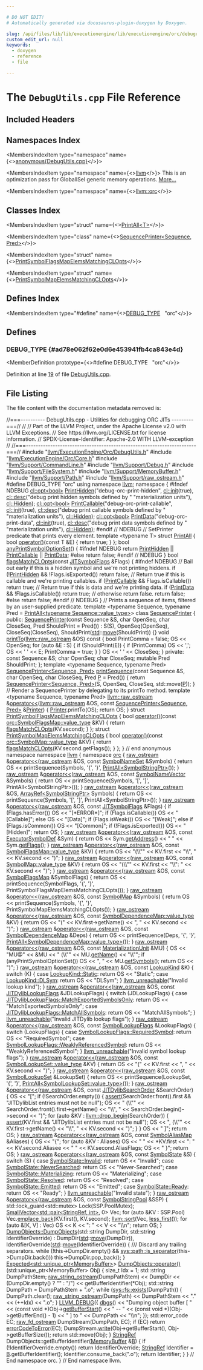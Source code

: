```yaml
---

# DO NOT EDIT!
# Automatically generated via docusaurus-plugin-doxygen by Doxygen.

slug: /api/files/lib/lib/executionengine/lib/executionengine/orc/debugutils-cpp
custom_edit_url: null
keywords:
  - doxygen
  - reference
  - file

---
```





# The `DebugUtils.cpp` File Reference

<DoxygenPage pluginConfig={pluginConfig}>



## Included Headers

<IncludesList>
<IncludesListItem
  filePath="llvm/ExecutionEngine/Orc/DebugUtils.h"
  permalink="/docs/api/files/include/include/llvm/include/llvm/executionengine/include/llvm/executionengine/orc/debugutils-h"
  isLocal="true" />
<IncludesListItem
  filePath="llvm/ExecutionEngine/Orc/Core.h"
  permalink="/docs/api/files/include/include/llvm/include/llvm/executionengine/include/llvm/executionengine/orc/core-h"
  isLocal="true" />
<IncludesListItem
  filePath="llvm/Support/CommandLine.h"
  permalink="/docs/api/files/include/include/llvm/include/llvm/support/commandline-h"
  isLocal="true" />
<IncludesListItem
  filePath="llvm/Support/Debug.h"
  permalink="/docs/api/files/include/include/llvm/include/llvm/support/debug-h"
  isLocal="true" />
<IncludesListItem
  filePath="llvm/Support/FileSystem.h"
  permalink="/docs/api/files/include/include/llvm/include/llvm/support/filesystem-h"
  isLocal="true" />
<IncludesListItem
  filePath="llvm/Support/MemoryBuffer.h"
  permalink="/docs/api/files/include/include/llvm/include/llvm/support/memorybuffer-h"
  isLocal="true" />
<IncludesListItem
  filePath="llvm/Support/Path.h"
  permalink="/docs/api/files/include/include/llvm/include/llvm/support/path-h"
  isLocal="true" />
<IncludesListItem
  filePath="llvm/Support/raw_ostream.h"
  permalink="/docs/api/files/include/include/llvm/include/llvm/support/raw-ostream-h"
  isLocal="true" />
</IncludesList>

## Namespaces Index

<MembersIndex>

<MembersIndexItem
  type="namespace"
  name={<><a href="/docs/api/namespaces/anonymous-debugutils-cpp-">anonymous&#123;DebugUtils.cpp&#125;</a></>}>
</MembersIndexItem>

<MembersIndexItem
  type="namespace"
  name={<><a href="/docs/api/namespaces/llvm">llvm</a></>}>
This is an optimization pass for GlobalISel generic memory operations. <a href="/docs/api/namespaces/llvm/#details">More...</a>
</MembersIndexItem>

<MembersIndexItem
  type="namespace"
  name={<><a href="/docs/api/namespaces/llvm/orc">llvm::orc</a></>}>
</MembersIndexItem>

</MembersIndex>

## Classes Index

<MembersIndex>

<MembersIndexItem
  type="struct"
  name={<><a href="/docs/api/structs/anonymous-namespace-debugutils-cpp-/printall">PrintAll&lt;T&gt;</a></>}>
</MembersIndexItem>

<MembersIndexItem
  type="class"
  name={<><a href="/docs/api/classes/anonymous-namespace-debugutils-cpp-/sequenceprinter">SequencePrinter&lt;Sequence, Pred&gt;</a></>}>
</MembersIndexItem>

<MembersIndexItem
  type="struct"
  name={<><a href="/docs/api/structs/anonymous-namespace-debugutils-cpp-/printsymbolflagsmapelemsmatchingclopts">PrintSymbolFlagsMapElemsMatchingCLOpts</a></>}>
</MembersIndexItem>

<MembersIndexItem
  type="struct"
  name={<><a href="/docs/api/structs/anonymous-namespace-debugutils-cpp-/printsymbolmapelemsmatchingclopts">PrintSymbolMapElemsMatchingCLOpts</a></>}>
</MembersIndexItem>

</MembersIndex>

## Defines Index

<MembersIndex>

<MembersIndexItem
  type="#define"
  name={<><a href="#ad78e062f62e0d6e453941fb4ca843e4d">DEBUG&#95;TYPE</a>&nbsp;&nbsp;&nbsp;&quot;orc&quot;</>}>
</MembersIndexItem>

</MembersIndex>


<SectionDefinition>

## Defines

### DEBUG&#95;TYPE {#ad78e062f62e0d6e453941fb4ca843e4d}

<MemberDefinition
  prototype={<>#define DEBUG&#95;TYPE&nbsp;&nbsp;&nbsp;&quot;orc&quot;</>}>

Definition at line <a href="#l00019">19</a> of file <a href="/docs/api/files/lib/lib/executionengine/lib/executionengine/orc/debugutils-cpp">DebugUtils.cpp</a>.
</MemberDefinition>

</SectionDefinition>

## File Listing

The file content with the documentation metadata removed is:

<ProgramListing>

<Link id="l00001" /><CodeLine lineNumber="1"><Highlight kind="comment">//===---------- DebugUtils.cpp - Utilities for debugging ORC JITs ---------===//</Highlight><Highlight kind="normal"></Highlight></CodeLine>
<Link id="l00002" /><CodeLine lineNumber="2"><Highlight kind="normal"></Highlight><Highlight kind="comment">//</Highlight><Highlight kind="normal"></Highlight></CodeLine>
<Link id="l00003" /><CodeLine lineNumber="3"><Highlight kind="normal"></Highlight><Highlight kind="comment">// Part of the LLVM Project, under the Apache License v2.0 with LLVM Exceptions.</Highlight><Highlight kind="normal"></Highlight></CodeLine>
<Link id="l00004" /><CodeLine lineNumber="4"><Highlight kind="normal"></Highlight><Highlight kind="comment">// See https://llvm.org/LICENSE.txt for license information.</Highlight><Highlight kind="normal"></Highlight></CodeLine>
<Link id="l00005" /><CodeLine lineNumber="5"><Highlight kind="normal"></Highlight><Highlight kind="comment">// SPDX-License-Identifier: Apache-2.0 WITH LLVM-exception</Highlight><Highlight kind="normal"></Highlight></CodeLine>
<Link id="l00006" /><CodeLine lineNumber="6"><Highlight kind="normal"></Highlight><Highlight kind="comment">//</Highlight><Highlight kind="normal"></Highlight></CodeLine>
<Link id="l00007" /><CodeLine lineNumber="7"><Highlight kind="normal"></Highlight><Highlight kind="comment">//===----------------------------------------------------------------------===//</Highlight><Highlight kind="normal"></Highlight></CodeLine>
<Link id="l00008" /><CodeLine lineNumber="8"><Highlight kind="normal"></Highlight></CodeLine>
<Link id="l00009" /><CodeLine lineNumber="9"><Highlight kind="normal"></Highlight><Highlight kind="preprocessor">#include &quot;<a href="/docs/api/files/include/include/llvm/include/llvm/executionengine/include/llvm/executionengine/orc/debugutils-h">llvm/ExecutionEngine/Orc/DebugUtils.h</a>&quot;</Highlight><Highlight kind="normal"></Highlight></CodeLine>
<Link id="l00010" /><CodeLine lineNumber="10"><Highlight kind="normal"></Highlight></CodeLine>
<Link id="l00011" /><CodeLine lineNumber="11"><Highlight kind="normal"></Highlight><Highlight kind="preprocessor">#include &quot;<a href="/docs/api/files/include/include/llvm/include/llvm/executionengine/include/llvm/executionengine/orc/core-h">llvm/ExecutionEngine/Orc/Core.h</a>&quot;</Highlight><Highlight kind="normal"></Highlight></CodeLine>
<Link id="l00012" /><CodeLine lineNumber="12"><Highlight kind="normal"></Highlight><Highlight kind="preprocessor">#include &quot;<a href="/docs/api/files/include/include/llvm/include/llvm/support/commandline-h">llvm/Support/CommandLine.h</a>&quot;</Highlight><Highlight kind="normal"></Highlight></CodeLine>
<Link id="l00013" /><CodeLine lineNumber="13"><Highlight kind="normal"></Highlight><Highlight kind="preprocessor">#include &quot;<a href="/docs/api/files/include/include/llvm/include/llvm/support/debug-h">llvm/Support/Debug.h</a>&quot;</Highlight><Highlight kind="normal"></Highlight></CodeLine>
<Link id="l00014" /><CodeLine lineNumber="14"><Highlight kind="normal"></Highlight><Highlight kind="preprocessor">#include &quot;<a href="/docs/api/files/include/include/llvm/include/llvm/support/filesystem-h">llvm/Support/FileSystem.h</a>&quot;</Highlight><Highlight kind="normal"></Highlight></CodeLine>
<Link id="l00015" /><CodeLine lineNumber="15"><Highlight kind="normal"></Highlight><Highlight kind="preprocessor">#include &quot;<a href="/docs/api/files/include/include/llvm/include/llvm/support/memorybuffer-h">llvm/Support/MemoryBuffer.h</a>&quot;</Highlight><Highlight kind="normal"></Highlight></CodeLine>
<Link id="l00016" /><CodeLine lineNumber="16"><Highlight kind="normal"></Highlight><Highlight kind="preprocessor">#include &quot;<a href="/docs/api/files/include/include/llvm/include/llvm/support/path-h">llvm/Support/Path.h</a>&quot;</Highlight><Highlight kind="normal"></Highlight></CodeLine>
<Link id="l00017" /><CodeLine lineNumber="17"><Highlight kind="normal"></Highlight><Highlight kind="preprocessor">#include &quot;<a href="/docs/api/files/include/include/llvm/include/llvm/support/raw-ostream-h">llvm/Support/raw&#95;ostream.h</a>&quot;</Highlight><Highlight kind="normal"></Highlight></CodeLine>
<Link id="l00018" /><CodeLine lineNumber="18"><Highlight kind="normal"></Highlight></CodeLine>
<Link id="l00019" /><CodeLine lineNumber="19" lineLink="#ad78e062f62e0d6e453941fb4ca843e4d"><Highlight kind="normal"></Highlight><Highlight kind="preprocessor">#define DEBUG&#95;TYPE &quot;orc&quot;</Highlight><Highlight kind="normal"></Highlight></CodeLine>
<Link id="l00020" /><CodeLine lineNumber="20"><Highlight kind="normal"></Highlight></CodeLine>
<Link id="l00021" /><CodeLine lineNumber="21"><Highlight kind="normal"></Highlight><Highlight kind="keyword">using namespace </Highlight><Highlight kind="normal"><a href="/docs/api/namespaces/llvm">llvm</a>;</Highlight></CodeLine>
<Link id="l00022" /><CodeLine lineNumber="22"><Highlight kind="normal"></Highlight></CodeLine>
<Link id="l00023" /><CodeLine lineNumber="23" lineLink="/docs/api/namespaces/anonymous-debugutils-cpp-"><Highlight kind="normal"></Highlight><Highlight kind="keyword">namespace </Highlight><Highlight kind="normal">&#123;</Highlight></CodeLine>
<Link id="l00024" /><CodeLine lineNumber="24"><Highlight kind="normal"></Highlight></CodeLine>
<Link id="l00025" /><CodeLine lineNumber="25"><Highlight kind="normal"></Highlight><Highlight kind="preprocessor">#ifndef NDEBUG</Highlight><Highlight kind="normal"></Highlight></CodeLine>
<Link id="l00026" /><CodeLine lineNumber="26"><Highlight kind="normal"></Highlight></CodeLine>
<Link id="l00027" /><CodeLine lineNumber="27" lineLink="/docs/api/namespaces/anonymous-debugutils-cpp-/#a2c7e8c00527b45e0de1c0d1b1e63e13f"><Highlight kind="normal"><a href="/docs/api/classes/llvm/cl/opt">cl::opt&lt;bool&gt;</a> <a href="/docs/api/namespaces/anonymous-debugutils-cpp-/#a2c7e8c00527b45e0de1c0d1b1e63e13f">PrintHidden</a>(</Highlight><Highlight kind="stringliteral">&quot;debug-orc-print-hidden&quot;</Highlight><Highlight kind="normal">, <a href="/docs/api/namespaces/llvm/cl/#ac12e6a8f3a1b511f0dee2ed6de0ae806">cl::init</a>(</Highlight><Highlight kind="keyword">true</Highlight><Highlight kind="normal">),</Highlight></CodeLine>
<Link id="l00028" /><CodeLine lineNumber="28"><Highlight kind="normal">                          <a href="/docs/api/structs/llvm/cl/desc">cl::desc</a>(</Highlight><Highlight kind="stringliteral">&quot;debug print hidden symbols defined by &quot;</Highlight><Highlight kind="normal"></Highlight></CodeLine>
<Link id="l00029" /><CodeLine lineNumber="29"><Highlight kind="normal">                                   </Highlight><Highlight kind="stringliteral">&quot;materialization units&quot;</Highlight><Highlight kind="normal">),</Highlight></CodeLine>
<Link id="l00030" /><CodeLine lineNumber="30"><Highlight kind="normal">                          <a href="/docs/api/namespaces/llvm/cl/#a68075925a54790e71ca790e1d4f21a40a263ac008d8d31f13ce460395fc4cf7e6">cl::Hidden</a>);</Highlight></CodeLine>
<Link id="l00031" /><CodeLine lineNumber="31"><Highlight kind="normal"></Highlight></CodeLine>
<Link id="l00032" /><CodeLine lineNumber="32" lineLink="/docs/api/namespaces/anonymous-debugutils-cpp-/#a0f0c6ad7f14e63d3506f5d6937d38311"><Highlight kind="normal"><a href="/docs/api/classes/llvm/cl/opt">cl::opt&lt;bool&gt;</a> <a href="/docs/api/namespaces/anonymous-debugutils-cpp-/#a0f0c6ad7f14e63d3506f5d6937d38311">PrintCallable</a>(</Highlight><Highlight kind="stringliteral">&quot;debug-orc-print-callable&quot;</Highlight><Highlight kind="normal">, <a href="/docs/api/namespaces/llvm/cl/#ac12e6a8f3a1b511f0dee2ed6de0ae806">cl::init</a>(</Highlight><Highlight kind="keyword">true</Highlight><Highlight kind="normal">),</Highlight></CodeLine>
<Link id="l00033" /><CodeLine lineNumber="33"><Highlight kind="normal">                            <a href="/docs/api/structs/llvm/cl/desc">cl::desc</a>(</Highlight><Highlight kind="stringliteral">&quot;debug print callable symbols defined by &quot;</Highlight><Highlight kind="normal"></Highlight></CodeLine>
<Link id="l00034" /><CodeLine lineNumber="34"><Highlight kind="normal">                                     </Highlight><Highlight kind="stringliteral">&quot;materialization units&quot;</Highlight><Highlight kind="normal">),</Highlight></CodeLine>
<Link id="l00035" /><CodeLine lineNumber="35"><Highlight kind="normal">                            <a href="/docs/api/namespaces/llvm/cl/#a68075925a54790e71ca790e1d4f21a40a263ac008d8d31f13ce460395fc4cf7e6">cl::Hidden</a>);</Highlight></CodeLine>
<Link id="l00036" /><CodeLine lineNumber="36"><Highlight kind="normal"></Highlight></CodeLine>
<Link id="l00037" /><CodeLine lineNumber="37" lineLink="/docs/api/namespaces/anonymous-debugutils-cpp-/#aaea450801f4bc5cb41d956245163c401"><Highlight kind="normal"><a href="/docs/api/classes/llvm/cl/opt">cl::opt&lt;bool&gt;</a> <a href="/docs/api/namespaces/anonymous-debugutils-cpp-/#aaea450801f4bc5cb41d956245163c401">PrintData</a>(</Highlight><Highlight kind="stringliteral">&quot;debug-orc-print-data&quot;</Highlight><Highlight kind="normal">, <a href="/docs/api/namespaces/llvm/cl/#ac12e6a8f3a1b511f0dee2ed6de0ae806">cl::init</a>(</Highlight><Highlight kind="keyword">true</Highlight><Highlight kind="normal">),</Highlight></CodeLine>
<Link id="l00038" /><CodeLine lineNumber="38"><Highlight kind="normal">                        <a href="/docs/api/structs/llvm/cl/desc">cl::desc</a>(</Highlight><Highlight kind="stringliteral">&quot;debug print data symbols defined by &quot;</Highlight><Highlight kind="normal"></Highlight></CodeLine>
<Link id="l00039" /><CodeLine lineNumber="39"><Highlight kind="normal">                                 </Highlight><Highlight kind="stringliteral">&quot;materialization units&quot;</Highlight><Highlight kind="normal">),</Highlight></CodeLine>
<Link id="l00040" /><CodeLine lineNumber="40"><Highlight kind="normal">                        <a href="/docs/api/namespaces/llvm/cl/#a68075925a54790e71ca790e1d4f21a40a263ac008d8d31f13ce460395fc4cf7e6">cl::Hidden</a>);</Highlight></CodeLine>
<Link id="l00041" /><CodeLine lineNumber="41"><Highlight kind="normal"></Highlight></CodeLine>
<Link id="l00042" /><CodeLine lineNumber="42"><Highlight kind="normal"></Highlight><Highlight kind="preprocessor">#endif </Highlight><Highlight kind="comment">// NDEBUG</Highlight><Highlight kind="normal"></Highlight></CodeLine>
<Link id="l00043" /><CodeLine lineNumber="43"><Highlight kind="normal"></Highlight></CodeLine>
<Link id="l00044" /><CodeLine lineNumber="44"><Highlight kind="normal"></Highlight><Highlight kind="comment">// SetPrinter predicate that prints every element.</Highlight><Highlight kind="normal"></Highlight></CodeLine>
<Link id="l00045" /><CodeLine lineNumber="45" lineLink="/docs/api/structs/anonymous-namespace-debugutils-cpp-/printall"><Highlight kind="normal"></Highlight><Highlight kind="keyword">template</Highlight><Highlight kind="normal"> &lt;</Highlight><Highlight kind="keyword">typename</Highlight><Highlight kind="normal"> T&gt; </Highlight><Highlight kind="keyword">struct </Highlight><Highlight kind="normal"><a href="/docs/api/structs/anonymous-namespace-debugutils-cpp-/printall">PrintAll</a> &#123;</Highlight></CodeLine>
<Link id="l00046" /><CodeLine lineNumber="46" lineLink="/docs/api/structs/anonymous-namespace-debugutils-cpp-/printall/#aedebfe3c0a4187496dd5f1bdd2428481"><Highlight kind="normal">  </Highlight><Highlight kind="keywordtype">bool</Highlight><Highlight kind="normal"> <a href="/docs/api/structs/anonymous-namespace-debugutils-cpp-/printall/#aedebfe3c0a4187496dd5f1bdd2428481">operator()</a>(</Highlight><Highlight kind="keyword">const</Highlight><Highlight kind="normal"> T &amp;E) &#123; </Highlight><Highlight kind="keywordflow">return</Highlight><Highlight kind="normal"> </Highlight><Highlight kind="keyword">true</Highlight><Highlight kind="normal">; &#125;</Highlight></CodeLine>
<Link id="l00047" /><CodeLine lineNumber="47"><Highlight kind="normal">&#125;;</Highlight></CodeLine>
<Link id="l00048" /><CodeLine lineNumber="48"><Highlight kind="normal"></Highlight></CodeLine>
<Link id="l00049" /><CodeLine lineNumber="49" lineLink="/docs/api/namespaces/anonymous-debugutils-cpp-/#a12d2735b18a80cee6de0303ddb41b147"><Highlight kind="normal"></Highlight><Highlight kind="keywordtype">bool</Highlight><Highlight kind="normal"> <a href="/docs/api/namespaces/anonymous-debugutils-cpp-/#a12d2735b18a80cee6de0303ddb41b147">anyPrintSymbolOptionSet</a>() &#123;</Highlight></CodeLine>
<Link id="l00050" /><CodeLine lineNumber="50"><Highlight kind="normal"></Highlight><Highlight kind="preprocessor">#ifndef NDEBUG</Highlight><Highlight kind="normal"></Highlight></CodeLine>
<Link id="l00051" /><CodeLine lineNumber="51"><Highlight kind="normal">  </Highlight><Highlight kind="keywordflow">return</Highlight><Highlight kind="normal"> <a href="/docs/api/namespaces/anonymous-debugutils-cpp-/#a2c7e8c00527b45e0de1c0d1b1e63e13f">PrintHidden</a> || <a href="/docs/api/namespaces/anonymous-debugutils-cpp-/#a0f0c6ad7f14e63d3506f5d6937d38311">PrintCallable</a> || <a href="/docs/api/namespaces/anonymous-debugutils-cpp-/#aaea450801f4bc5cb41d956245163c401">PrintData</a>;</Highlight></CodeLine>
<Link id="l00052" /><CodeLine lineNumber="52"><Highlight kind="normal"></Highlight><Highlight kind="preprocessor">#else</Highlight><Highlight kind="normal"></Highlight></CodeLine>
<Link id="l00053" /><CodeLine lineNumber="53"><Highlight kind="normal">  </Highlight><Highlight kind="keywordflow">return</Highlight><Highlight kind="normal"> </Highlight><Highlight kind="keyword">false</Highlight><Highlight kind="normal">;</Highlight></CodeLine>
<Link id="l00054" /><CodeLine lineNumber="54"><Highlight kind="normal"></Highlight><Highlight kind="preprocessor">#endif </Highlight><Highlight kind="comment">// NDEBUG</Highlight><Highlight kind="normal"></Highlight></CodeLine>
<Link id="l00055" /><CodeLine lineNumber="55"><Highlight kind="normal">&#125;</Highlight></CodeLine>
<Link id="l00056" /><CodeLine lineNumber="56"><Highlight kind="normal"></Highlight></CodeLine>
<Link id="l00057" /><CodeLine lineNumber="57" lineLink="/docs/api/namespaces/anonymous-debugutils-cpp-/#a7169841385f74ebfe3107720ef2b6e9b"><Highlight kind="normal"></Highlight><Highlight kind="keywordtype">bool</Highlight><Highlight kind="normal"> <a href="/docs/api/namespaces/anonymous-debugutils-cpp-/#a7169841385f74ebfe3107720ef2b6e9b">flagsMatchCLOpts</a>(</Highlight><Highlight kind="keyword">const</Highlight><Highlight kind="normal"> <a href="/docs/api/classes/llvm/jitsymbolflags">JITSymbolFlags</a> &amp;Flags) &#123;</Highlight></CodeLine>
<Link id="l00058" /><CodeLine lineNumber="58"><Highlight kind="normal"></Highlight><Highlight kind="preprocessor">#ifndef NDEBUG</Highlight><Highlight kind="normal"></Highlight></CodeLine>
<Link id="l00059" /><CodeLine lineNumber="59"><Highlight kind="normal">  </Highlight><Highlight kind="comment">// Bail out early if this is a hidden symbol and we&#39;re not printing hiddens.</Highlight><Highlight kind="normal"></Highlight></CodeLine>
<Link id="l00060" /><CodeLine lineNumber="60"><Highlight kind="normal">  </Highlight><Highlight kind="keywordflow">if</Highlight><Highlight kind="normal"> (!<a href="/docs/api/namespaces/anonymous-debugutils-cpp-/#a2c7e8c00527b45e0de1c0d1b1e63e13f">PrintHidden</a> &amp;&amp; !Flags.isExported())</Highlight></CodeLine>
<Link id="l00061" /><CodeLine lineNumber="61"><Highlight kind="normal">    </Highlight><Highlight kind="keywordflow">return</Highlight><Highlight kind="normal"> </Highlight><Highlight kind="keyword">false</Highlight><Highlight kind="normal">;</Highlight></CodeLine>
<Link id="l00062" /><CodeLine lineNumber="62"><Highlight kind="normal"></Highlight></CodeLine>
<Link id="l00063" /><CodeLine lineNumber="63"><Highlight kind="normal">  </Highlight><Highlight kind="comment">// Return true if this is callable and we&#39;re printing callables.</Highlight><Highlight kind="normal"></Highlight></CodeLine>
<Link id="l00064" /><CodeLine lineNumber="64"><Highlight kind="normal">  </Highlight><Highlight kind="keywordflow">if</Highlight><Highlight kind="normal"> (<a href="/docs/api/namespaces/anonymous-debugutils-cpp-/#a0f0c6ad7f14e63d3506f5d6937d38311">PrintCallable</a> &amp;&amp; Flags.isCallable())</Highlight></CodeLine>
<Link id="l00065" /><CodeLine lineNumber="65"><Highlight kind="normal">    </Highlight><Highlight kind="keywordflow">return</Highlight><Highlight kind="normal"> </Highlight><Highlight kind="keyword">true</Highlight><Highlight kind="normal">;</Highlight></CodeLine>
<Link id="l00066" /><CodeLine lineNumber="66"><Highlight kind="normal"></Highlight></CodeLine>
<Link id="l00067" /><CodeLine lineNumber="67"><Highlight kind="normal">  </Highlight><Highlight kind="comment">// Return true if this is data and we&#39;re printing data.</Highlight><Highlight kind="normal"></Highlight></CodeLine>
<Link id="l00068" /><CodeLine lineNumber="68"><Highlight kind="normal">  </Highlight><Highlight kind="keywordflow">if</Highlight><Highlight kind="normal"> (<a href="/docs/api/namespaces/anonymous-debugutils-cpp-/#aaea450801f4bc5cb41d956245163c401">PrintData</a> &amp;&amp; !Flags.isCallable())</Highlight></CodeLine>
<Link id="l00069" /><CodeLine lineNumber="69"><Highlight kind="normal">    </Highlight><Highlight kind="keywordflow">return</Highlight><Highlight kind="normal"> </Highlight><Highlight kind="keyword">true</Highlight><Highlight kind="normal">;</Highlight></CodeLine>
<Link id="l00070" /><CodeLine lineNumber="70"><Highlight kind="normal"></Highlight></CodeLine>
<Link id="l00071" /><CodeLine lineNumber="71"><Highlight kind="normal">  </Highlight><Highlight kind="comment">// otherwise return false.</Highlight><Highlight kind="normal"></Highlight></CodeLine>
<Link id="l00072" /><CodeLine lineNumber="72"><Highlight kind="normal">  </Highlight><Highlight kind="keywordflow">return</Highlight><Highlight kind="normal"> </Highlight><Highlight kind="keyword">false</Highlight><Highlight kind="normal">;</Highlight></CodeLine>
<Link id="l00073" /><CodeLine lineNumber="73"><Highlight kind="normal"></Highlight><Highlight kind="preprocessor">#else</Highlight><Highlight kind="normal"></Highlight></CodeLine>
<Link id="l00074" /><CodeLine lineNumber="74"><Highlight kind="normal">  </Highlight><Highlight kind="keywordflow">return</Highlight><Highlight kind="normal"> </Highlight><Highlight kind="keyword">false</Highlight><Highlight kind="normal">;</Highlight></CodeLine>
<Link id="l00075" /><CodeLine lineNumber="75"><Highlight kind="normal"></Highlight><Highlight kind="preprocessor">#endif </Highlight><Highlight kind="comment">// NDEBUG</Highlight><Highlight kind="normal"></Highlight></CodeLine>
<Link id="l00076" /><CodeLine lineNumber="76"><Highlight kind="normal">&#125;</Highlight></CodeLine>
<Link id="l00077" /><CodeLine lineNumber="77"><Highlight kind="normal"></Highlight></CodeLine>
<Link id="l00078" /><CodeLine lineNumber="78"><Highlight kind="normal"></Highlight><Highlight kind="comment">// Prints a sequence of items, filtered by an user-supplied predicate.</Highlight><Highlight kind="normal"></Highlight></CodeLine>
<Link id="l00079" /><CodeLine lineNumber="79"><Highlight kind="normal"></Highlight><Highlight kind="keyword">template</Highlight><Highlight kind="normal"> &lt;</Highlight><Highlight kind="keyword">typename</Highlight><Highlight kind="normal"> Sequence,</Highlight></CodeLine>
<Link id="l00080" /><CodeLine lineNumber="80"><Highlight kind="normal">          </Highlight><Highlight kind="keyword">typename</Highlight><Highlight kind="normal"> Pred = <a href="/docs/api/files/lib/lib/analysis/aliasanalysisevaluator-cpp/#ac4f445cffa57aab47fc9e4ed1c127189">PrintAll&lt;typename Sequence::value&#95;type&gt;</a>&gt;</Highlight></CodeLine>
<Link id="l00081" /><CodeLine lineNumber="81" lineLink="/docs/api/classes/anonymous-namespace-debugutils-cpp-/sequenceprinter"><Highlight kind="normal"></Highlight><Highlight kind="keyword">class </Highlight><Highlight kind="normal"><a href="/docs/api/classes/anonymous-namespace-debugutils-cpp-/sequenceprinter/#a4796d97a1d5ce3d758cc2cf56a3925fe">SequencePrinter</a> &#123;</Highlight></CodeLine>
<Link id="l00082" /><CodeLine lineNumber="82"><Highlight kind="normal"></Highlight><Highlight kind="keyword">public</Highlight><Highlight kind="normal">:</Highlight></CodeLine>
<Link id="l00083" /><CodeLine lineNumber="83" lineLink="/docs/api/classes/anonymous-namespace-debugutils-cpp-/sequenceprinter/#a4796d97a1d5ce3d758cc2cf56a3925fe"><Highlight kind="normal">  <a href="/docs/api/classes/anonymous-namespace-debugutils-cpp-/sequenceprinter/#a4796d97a1d5ce3d758cc2cf56a3925fe">SequencePrinter</a>(</Highlight><Highlight kind="keyword">const</Highlight><Highlight kind="normal"> Sequence &amp;S, </Highlight><Highlight kind="keywordtype">char</Highlight><Highlight kind="normal"> OpenSeq, </Highlight><Highlight kind="keywordtype">char</Highlight><Highlight kind="normal"> CloseSeq,</Highlight></CodeLine>
<Link id="l00084" /><CodeLine lineNumber="84"><Highlight kind="normal">                  Pred ShouldPrint = Pred())</Highlight></CodeLine>
<Link id="l00085" /><CodeLine lineNumber="85"><Highlight kind="normal">      : S(S), OpenSeq(OpenSeq), CloseSeq(CloseSeq),</Highlight></CodeLine>
<Link id="l00086" /><CodeLine lineNumber="86"><Highlight kind="normal">        ShouldPrint(<a href="/docs/api/namespaces/std">std</a>::<a href="/docs/api/namespaces/llvm/#abfc9c7ecf70f66901e439f7c04ef3dbb">move</a>(ShouldPrint)) &#123;&#125;</Highlight></CodeLine>
<Link id="l00087" /><CodeLine lineNumber="87"><Highlight kind="normal"></Highlight></CodeLine>
<Link id="l00088" /><CodeLine lineNumber="88" lineLink="/docs/api/classes/anonymous-namespace-debugutils-cpp-/sequenceprinter/#a5523904b8e8c358d91a14ec80059a2b3"><Highlight kind="normal">  </Highlight><Highlight kind="keywordtype">void</Highlight><Highlight kind="normal"> <a href="/docs/api/classes/anonymous-namespace-debugutils-cpp-/sequenceprinter/#a5523904b8e8c358d91a14ec80059a2b3">printTo</a>(<a href="/docs/api/classes/llvm/raw-ostream">llvm::raw&#95;ostream</a> &amp;OS)</Highlight><Highlight kind="keyword"> const </Highlight><Highlight kind="normal">&#123;</Highlight></CodeLine>
<Link id="l00089" /><CodeLine lineNumber="89"><Highlight kind="normal">    </Highlight><Highlight kind="keywordtype">bool</Highlight><Highlight kind="normal"> PrintComma = </Highlight><Highlight kind="keyword">false</Highlight><Highlight kind="normal">;</Highlight></CodeLine>
<Link id="l00090" /><CodeLine lineNumber="90"><Highlight kind="normal">    OS &lt;&lt; OpenSeq;</Highlight></CodeLine>
<Link id="l00091" /><CodeLine lineNumber="91"><Highlight kind="normal">    </Highlight><Highlight kind="keywordflow">for</Highlight><Highlight kind="normal"> (</Highlight><Highlight kind="keyword">auto</Highlight><Highlight kind="normal"> &amp;E : S) &#123;</Highlight></CodeLine>
<Link id="l00092" /><CodeLine lineNumber="92"><Highlight kind="normal">      </Highlight><Highlight kind="keywordflow">if</Highlight><Highlight kind="normal"> (ShouldPrint(E)) &#123;</Highlight></CodeLine>
<Link id="l00093" /><CodeLine lineNumber="93"><Highlight kind="normal">        </Highlight><Highlight kind="keywordflow">if</Highlight><Highlight kind="normal"> (PrintComma)</Highlight></CodeLine>
<Link id="l00094" /><CodeLine lineNumber="94"><Highlight kind="normal">          OS &lt;&lt; </Highlight><Highlight kind="charliteral">&#39;,&#39;</Highlight><Highlight kind="normal">;</Highlight></CodeLine>
<Link id="l00095" /><CodeLine lineNumber="95"><Highlight kind="normal">        OS &lt;&lt; </Highlight><Highlight kind="charliteral">&#39; &#39;</Highlight><Highlight kind="normal"> &lt;&lt; E;</Highlight></CodeLine>
<Link id="l00096" /><CodeLine lineNumber="96"><Highlight kind="normal">        PrintComma = </Highlight><Highlight kind="keyword">true</Highlight><Highlight kind="normal">;</Highlight></CodeLine>
<Link id="l00097" /><CodeLine lineNumber="97"><Highlight kind="normal">      &#125;</Highlight></CodeLine>
<Link id="l00098" /><CodeLine lineNumber="98"><Highlight kind="normal">    &#125;</Highlight></CodeLine>
<Link id="l00099" /><CodeLine lineNumber="99"><Highlight kind="normal">    OS &lt;&lt; </Highlight><Highlight kind="charliteral">&#39; &#39;</Highlight><Highlight kind="normal"> &lt;&lt; CloseSeq;</Highlight></CodeLine>
<Link id="l00100" /><CodeLine lineNumber="100"><Highlight kind="normal">  &#125;</Highlight></CodeLine>
<Link id="l00101" /><CodeLine lineNumber="101"><Highlight kind="normal"></Highlight></CodeLine>
<Link id="l00102" /><CodeLine lineNumber="102"><Highlight kind="normal"></Highlight><Highlight kind="keyword">private</Highlight><Highlight kind="normal">:</Highlight></CodeLine>
<Link id="l00103" /><CodeLine lineNumber="103"><Highlight kind="normal">  </Highlight><Highlight kind="keyword">const</Highlight><Highlight kind="normal"> Sequence &amp;S;</Highlight></CodeLine>
<Link id="l00104" /><CodeLine lineNumber="104"><Highlight kind="normal">  </Highlight><Highlight kind="keywordtype">char</Highlight><Highlight kind="normal"> OpenSeq;</Highlight></CodeLine>
<Link id="l00105" /><CodeLine lineNumber="105"><Highlight kind="normal">  </Highlight><Highlight kind="keywordtype">char</Highlight><Highlight kind="normal"> CloseSeq;</Highlight></CodeLine>
<Link id="l00106" /><CodeLine lineNumber="106"><Highlight kind="normal">  </Highlight><Highlight kind="keyword">mutable</Highlight><Highlight kind="normal"> Pred ShouldPrint;</Highlight></CodeLine>
<Link id="l00107" /><CodeLine lineNumber="107"><Highlight kind="normal">&#125;;</Highlight></CodeLine>
<Link id="l00108" /><CodeLine lineNumber="108"><Highlight kind="normal"></Highlight></CodeLine>
<Link id="l00109" /><CodeLine lineNumber="109"><Highlight kind="normal"></Highlight><Highlight kind="keyword">template</Highlight><Highlight kind="normal"> &lt;</Highlight><Highlight kind="keyword">typename</Highlight><Highlight kind="normal"> Sequence, </Highlight><Highlight kind="keyword">typename</Highlight><Highlight kind="normal"> Pred&gt;</Highlight></CodeLine>
<Link id="l00110" /><CodeLine lineNumber="110" lineLink="/docs/api/namespaces/anonymous-debugutils-cpp-/#a69f9fdf6717b2b765d1bff6d563e98c5"><Highlight kind="normal"><a href="/docs/api/classes/anonymous-namespace-debugutils-cpp-/sequenceprinter">SequencePrinter&lt;Sequence, Pred&gt;</a> <a href="/docs/api/namespaces/anonymous-debugutils-cpp-/#a69f9fdf6717b2b765d1bff6d563e98c5">printSequence</a>(</Highlight><Highlight kind="keyword">const</Highlight><Highlight kind="normal"> Sequence &amp;S, </Highlight><Highlight kind="keywordtype">char</Highlight><Highlight kind="normal"> OpenSeq,</Highlight></CodeLine>
<Link id="l00111" /><CodeLine lineNumber="111"><Highlight kind="normal">                                              </Highlight><Highlight kind="keywordtype">char</Highlight><Highlight kind="normal"> CloseSeq, Pred <a href="/docs/api/files/lib/lib/option/option-cpp/#a04665169063c8ca1f2ea96c27fc7c2b2">P</a> = Pred()) &#123;</Highlight></CodeLine>
<Link id="l00112" /><CodeLine lineNumber="112"><Highlight kind="normal">  </Highlight><Highlight kind="keywordflow">return</Highlight><Highlight kind="normal"> <a href="/docs/api/classes/anonymous-namespace-debugutils-cpp-/sequenceprinter/#a4796d97a1d5ce3d758cc2cf56a3925fe">SequencePrinter&lt;Sequence, Pred&gt;</a>(S, OpenSeq, CloseSeq, std::move(<a href="/docs/api/files/lib/lib/option/option-cpp/#a04665169063c8ca1f2ea96c27fc7c2b2">P</a>));</Highlight></CodeLine>
<Link id="l00113" /><CodeLine lineNumber="113"><Highlight kind="normal">&#125;</Highlight></CodeLine>
<Link id="l00114" /><CodeLine lineNumber="114"><Highlight kind="normal"></Highlight></CodeLine>
<Link id="l00115" /><CodeLine lineNumber="115"><Highlight kind="normal"></Highlight><Highlight kind="comment">// Render a SequencePrinter by delegating to its printTo method.</Highlight><Highlight kind="normal"></Highlight></CodeLine>
<Link id="l00116" /><CodeLine lineNumber="116"><Highlight kind="normal"></Highlight><Highlight kind="keyword">template</Highlight><Highlight kind="normal"> &lt;</Highlight><Highlight kind="keyword">typename</Highlight><Highlight kind="normal"> Sequence, </Highlight><Highlight kind="keyword">typename</Highlight><Highlight kind="normal"> Pred&gt;</Highlight></CodeLine>
<Link id="l00117" /><CodeLine lineNumber="117" lineLink="/docs/api/namespaces/anonymous-debugutils-cpp-/#a3e5dd3fc582ce67a904121b6b9360f53"><Highlight kind="normal"><a href="/docs/api/classes/llvm/raw-ostream">llvm::raw&#95;ostream</a> &amp;<a href="/docs/api/namespaces/llvm/#ab89f1db02887aa569176f0e29622eb47">operator&lt;&lt;</a>(<a href="/docs/api/classes/llvm/raw-ostream">llvm::raw&#95;ostream</a> &amp;OS,</Highlight></CodeLine>
<Link id="l00118" /><CodeLine lineNumber="118"><Highlight kind="normal">                              </Highlight><Highlight kind="keyword">const</Highlight><Highlight kind="normal"> <a href="/docs/api/classes/anonymous-namespace-debugutils-cpp-/sequenceprinter">SequencePrinter&lt;Sequence, Pred&gt;</a> &amp;<a href="/docs/api/files/lib/lib/target/lib/target/directx/dxilprettyprinter-cpp/#aa60cf1897c36e79b878a6f3c6300cfba">Printer</a>) &#123;</Highlight></CodeLine>
<Link id="l00119" /><CodeLine lineNumber="119"><Highlight kind="normal">  <a href="/docs/api/files/lib/lib/target/lib/target/directx/dxilprettyprinter-cpp/#aa60cf1897c36e79b878a6f3c6300cfba">Printer</a>.printTo(OS);</Highlight></CodeLine>
<Link id="l00120" /><CodeLine lineNumber="120"><Highlight kind="normal">  </Highlight><Highlight kind="keywordflow">return</Highlight><Highlight kind="normal"> OS;</Highlight></CodeLine>
<Link id="l00121" /><CodeLine lineNumber="121"><Highlight kind="normal">&#125;</Highlight></CodeLine>
<Link id="l00122" /><CodeLine lineNumber="122"><Highlight kind="normal"></Highlight></CodeLine>
<Link id="l00123" /><CodeLine lineNumber="123" lineLink="/docs/api/structs/anonymous-namespace-debugutils-cpp-/printsymbolflagsmapelemsmatchingclopts"><Highlight kind="normal"></Highlight><Highlight kind="keyword">struct </Highlight><Highlight kind="normal"><a href="/docs/api/structs/anonymous-namespace-debugutils-cpp-/printsymbolflagsmapelemsmatchingclopts">PrintSymbolFlagsMapElemsMatchingCLOpts</a> &#123;</Highlight></CodeLine>
<Link id="l00124" /><CodeLine lineNumber="124" lineLink="/docs/api/structs/anonymous-namespace-debugutils-cpp-/printsymbolflagsmapelemsmatchingclopts/#a2744121dfe094bc78eca334e10f93e2a"><Highlight kind="normal">  </Highlight><Highlight kind="keywordtype">bool</Highlight><Highlight kind="normal"> <a href="/docs/api/structs/anonymous-namespace-debugutils-cpp-/printsymbolflagsmapelemsmatchingclopts/#a2744121dfe094bc78eca334e10f93e2a">operator()</a>(</Highlight><Highlight kind="keyword">const</Highlight><Highlight kind="normal"> <a href="/docs/api/classes/llvm/densemapbase/#ab3749c7aa991a9067aa4d209d0f9191f">orc::SymbolFlagsMap::value&#95;type</a> &amp;KV) &#123;</Highlight></CodeLine>
<Link id="l00125" /><CodeLine lineNumber="125"><Highlight kind="normal">    </Highlight><Highlight kind="keywordflow">return</Highlight><Highlight kind="normal"> <a href="/docs/api/namespaces/anonymous-debugutils-cpp-/#a7169841385f74ebfe3107720ef2b6e9b">flagsMatchCLOpts</a>(KV.second);</Highlight></CodeLine>
<Link id="l00126" /><CodeLine lineNumber="126"><Highlight kind="normal">  &#125;</Highlight></CodeLine>
<Link id="l00127" /><CodeLine lineNumber="127"><Highlight kind="normal">&#125;;</Highlight></CodeLine>
<Link id="l00128" /><CodeLine lineNumber="128"><Highlight kind="normal"></Highlight></CodeLine>
<Link id="l00129" /><CodeLine lineNumber="129" lineLink="/docs/api/structs/anonymous-namespace-debugutils-cpp-/printsymbolmapelemsmatchingclopts"><Highlight kind="normal"></Highlight><Highlight kind="keyword">struct </Highlight><Highlight kind="normal"><a href="/docs/api/structs/anonymous-namespace-debugutils-cpp-/printsymbolmapelemsmatchingclopts">PrintSymbolMapElemsMatchingCLOpts</a> &#123;</Highlight></CodeLine>
<Link id="l00130" /><CodeLine lineNumber="130" lineLink="/docs/api/structs/anonymous-namespace-debugutils-cpp-/printsymbolmapelemsmatchingclopts/#a79963919c301b1c9e23af75e1930514b"><Highlight kind="normal">  </Highlight><Highlight kind="keywordtype">bool</Highlight><Highlight kind="normal"> <a href="/docs/api/structs/anonymous-namespace-debugutils-cpp-/printsymbolmapelemsmatchingclopts/#a79963919c301b1c9e23af75e1930514b">operator()</a>(</Highlight><Highlight kind="keyword">const</Highlight><Highlight kind="normal"> <a href="/docs/api/classes/llvm/densemapbase/#ab3749c7aa991a9067aa4d209d0f9191f">orc::SymbolMap::value&#95;type</a> &amp;KV) &#123;</Highlight></CodeLine>
<Link id="l00131" /><CodeLine lineNumber="131"><Highlight kind="normal">    </Highlight><Highlight kind="keywordflow">return</Highlight><Highlight kind="normal"> <a href="/docs/api/namespaces/anonymous-debugutils-cpp-/#a7169841385f74ebfe3107720ef2b6e9b">flagsMatchCLOpts</a>(KV.second.getFlags());</Highlight></CodeLine>
<Link id="l00132" /><CodeLine lineNumber="132"><Highlight kind="normal">  &#125;</Highlight></CodeLine>
<Link id="l00133" /><CodeLine lineNumber="133"><Highlight kind="normal">&#125;;</Highlight></CodeLine>
<Link id="l00134" /><CodeLine lineNumber="134"><Highlight kind="normal"></Highlight></CodeLine>
<Link id="l00135" /><CodeLine lineNumber="135"><Highlight kind="normal">&#125; </Highlight><Highlight kind="comment">// end anonymous namespace</Highlight><Highlight kind="normal"></Highlight></CodeLine>
<Link id="l00136" /><CodeLine lineNumber="136"><Highlight kind="normal"></Highlight></CodeLine>
<Link id="l00137" /><CodeLine lineNumber="137"><Highlight kind="normal"></Highlight><Highlight kind="keyword">namespace </Highlight><Highlight kind="normal"><a href="/docs/api/namespaces/llvm">llvm</a> &#123;</Highlight></CodeLine>
<Link id="l00138" /><CodeLine lineNumber="138"><Highlight kind="normal"></Highlight><Highlight kind="keyword">namespace </Highlight><Highlight kind="normal"><a href="/docs/api/namespaces/llvm/orc">orc</a> &#123;</Highlight></CodeLine>
<Link id="l00139" /><CodeLine lineNumber="139"><Highlight kind="normal"></Highlight></CodeLine>
<Link id="l00140" /><CodeLine lineNumber="140" lineLink="/docs/api/namespaces/llvm/orc/#a5a916ba92e43bb73d164ee8225fa81aa"><Highlight kind="normal"><a href="/docs/api/classes/llvm/raw-ostream">raw&#95;ostream</a> &amp;<a href="/docs/api/namespaces/llvm/orc/#a5a916ba92e43bb73d164ee8225fa81aa">operator&lt;&lt;</a>(<a href="/docs/api/classes/llvm/raw-ostream">raw&#95;ostream</a> &amp;OS, </Highlight><Highlight kind="keyword">const</Highlight><Highlight kind="normal"> <a href="/docs/api/namespaces/llvm/orc/#ada98b2ca88b7bc4b65b62e3269fdade7">SymbolNameSet</a> &amp;Symbols) &#123;</Highlight></CodeLine>
<Link id="l00141" /><CodeLine lineNumber="141"><Highlight kind="normal">  </Highlight><Highlight kind="keywordflow">return</Highlight><Highlight kind="normal"> OS &lt;&lt; printSequence(Symbols, </Highlight><Highlight kind="charliteral">&#39;&#123;&#39;</Highlight><Highlight kind="normal">, </Highlight><Highlight kind="charliteral">&#39;&#125;&#39;</Highlight><Highlight kind="normal">, <a href="/docs/api/files/lib/lib/analysis/aliasanalysisevaluator-cpp/#ac4f445cffa57aab47fc9e4ed1c127189">PrintAll&lt;SymbolStringPtr&gt;</a>());</Highlight></CodeLine>
<Link id="l00142" /><CodeLine lineNumber="142"><Highlight kind="normal">&#125;</Highlight></CodeLine>
<Link id="l00143" /><CodeLine lineNumber="143"><Highlight kind="normal"></Highlight></CodeLine>
<Link id="l00144" /><CodeLine lineNumber="144" lineLink="/docs/api/namespaces/llvm/orc/#ab9ec7e37a247c9ec91483fc650fb4a75"><Highlight kind="normal"><a href="/docs/api/classes/llvm/raw-ostream">raw&#95;ostream</a> &amp;<a href="/docs/api/namespaces/llvm/orc/#a5a916ba92e43bb73d164ee8225fa81aa">operator&lt;&lt;</a>(<a href="/docs/api/classes/llvm/raw-ostream">raw&#95;ostream</a> &amp;OS, </Highlight><Highlight kind="keyword">const</Highlight><Highlight kind="normal"> <a href="/docs/api/namespaces/llvm/orc/#ac98d5bff2f1ce6c3ce250c347f7b86ee">SymbolNameVector</a> &amp;Symbols) &#123;</Highlight></CodeLine>
<Link id="l00145" /><CodeLine lineNumber="145"><Highlight kind="normal">  </Highlight><Highlight kind="keywordflow">return</Highlight><Highlight kind="normal"> OS &lt;&lt; printSequence(Symbols, &#39;&#91;&#39;, &#39;&#93;&#39;, PrintAll&lt;SymbolStringPtr&gt;());</Highlight></CodeLine>
<Link id="l00146" /><CodeLine lineNumber="146"><Highlight kind="normal">&#125;</Highlight></CodeLine>
<Link id="l00147" /><CodeLine lineNumber="147"><Highlight kind="normal"></Highlight></CodeLine>
<Link id="l00148" /><CodeLine lineNumber="148" lineLink="/docs/api/namespaces/llvm/orc/#a2453f6e1cba72d4406df461821ce8e30"><Highlight kind="normal"><a href="/docs/api/classes/llvm/raw-ostream">raw&#95;ostream</a> &amp;<a href="/docs/api/namespaces/llvm/orc/#a5a916ba92e43bb73d164ee8225fa81aa">operator&lt;&lt;</a>(<a href="/docs/api/classes/llvm/raw-ostream">raw&#95;ostream</a> &amp;OS, <a href="/docs/api/classes/llvm/arrayref">ArrayRef&lt;SymbolStringPtr&gt;</a> Symbols) &#123;</Highlight></CodeLine>
<Link id="l00149" /><CodeLine lineNumber="149"><Highlight kind="normal">  </Highlight><Highlight kind="keywordflow">return</Highlight><Highlight kind="normal"> OS &lt;&lt; printSequence(Symbols, &#39;&#91;&#39;, &#39;&#93;&#39;, PrintAll&lt;SymbolStringPtr&gt;());</Highlight></CodeLine>
<Link id="l00150" /><CodeLine lineNumber="150"><Highlight kind="normal">&#125;</Highlight></CodeLine>
<Link id="l00151" /><CodeLine lineNumber="151"><Highlight kind="normal"></Highlight></CodeLine>
<Link id="l00152" /><CodeLine lineNumber="152" lineLink="/docs/api/namespaces/llvm/orc/#a91ffe7b92934e34bc9d8736e8c107576"><Highlight kind="normal"><a href="/docs/api/classes/llvm/raw-ostream">raw&#95;ostream</a> &amp;<a href="/docs/api/namespaces/llvm/orc/#a5a916ba92e43bb73d164ee8225fa81aa">operator&lt;&lt;</a>(<a href="/docs/api/classes/llvm/raw-ostream">raw&#95;ostream</a> &amp;OS, </Highlight><Highlight kind="keyword">const</Highlight><Highlight kind="normal"> <a href="/docs/api/classes/llvm/jitsymbolflags">JITSymbolFlags</a> &amp;Flags) &#123;</Highlight></CodeLine>
<Link id="l00153" /><CodeLine lineNumber="153"><Highlight kind="normal">  </Highlight><Highlight kind="keywordflow">if</Highlight><Highlight kind="normal"> (Flags.hasError())</Highlight></CodeLine>
<Link id="l00154" /><CodeLine lineNumber="154"><Highlight kind="normal">    OS &lt;&lt; </Highlight><Highlight kind="stringliteral">&quot;&#91;&#42;ERROR&#42;&#93;&quot;</Highlight><Highlight kind="normal">;</Highlight></CodeLine>
<Link id="l00155" /><CodeLine lineNumber="155"><Highlight kind="normal">  </Highlight><Highlight kind="keywordflow">if</Highlight><Highlight kind="normal"> (Flags.isCallable())</Highlight></CodeLine>
<Link id="l00156" /><CodeLine lineNumber="156"><Highlight kind="normal">    OS &lt;&lt; </Highlight><Highlight kind="stringliteral">&quot;&#91;Callable&#93;&quot;</Highlight><Highlight kind="normal">;</Highlight></CodeLine>
<Link id="l00157" /><CodeLine lineNumber="157"><Highlight kind="normal">  </Highlight><Highlight kind="keywordflow">else</Highlight><Highlight kind="normal"></Highlight></CodeLine>
<Link id="l00158" /><CodeLine lineNumber="158"><Highlight kind="normal">    OS &lt;&lt; </Highlight><Highlight kind="stringliteral">&quot;&#91;Data&#93;&quot;</Highlight><Highlight kind="normal">;</Highlight></CodeLine>
<Link id="l00159" /><CodeLine lineNumber="159"><Highlight kind="normal">  </Highlight><Highlight kind="keywordflow">if</Highlight><Highlight kind="normal"> (Flags.isWeak())</Highlight></CodeLine>
<Link id="l00160" /><CodeLine lineNumber="160"><Highlight kind="normal">    OS &lt;&lt; </Highlight><Highlight kind="stringliteral">&quot;&#91;Weak&#93;&quot;</Highlight><Highlight kind="normal">;</Highlight></CodeLine>
<Link id="l00161" /><CodeLine lineNumber="161"><Highlight kind="normal">  </Highlight><Highlight kind="keywordflow">else</Highlight><Highlight kind="normal"> </Highlight><Highlight kind="keywordflow">if</Highlight><Highlight kind="normal"> (Flags.isCommon())</Highlight></CodeLine>
<Link id="l00162" /><CodeLine lineNumber="162"><Highlight kind="normal">    OS &lt;&lt; </Highlight><Highlight kind="stringliteral">&quot;&#91;Common&#93;&quot;</Highlight><Highlight kind="normal">;</Highlight></CodeLine>
<Link id="l00163" /><CodeLine lineNumber="163"><Highlight kind="normal"></Highlight></CodeLine>
<Link id="l00164" /><CodeLine lineNumber="164"><Highlight kind="normal">  </Highlight><Highlight kind="keywordflow">if</Highlight><Highlight kind="normal"> (!Flags.isExported())</Highlight></CodeLine>
<Link id="l00165" /><CodeLine lineNumber="165"><Highlight kind="normal">    OS &lt;&lt; </Highlight><Highlight kind="stringliteral">&quot;&#91;Hidden&#93;&quot;</Highlight><Highlight kind="normal">;</Highlight></CodeLine>
<Link id="l00166" /><CodeLine lineNumber="166"><Highlight kind="normal"></Highlight></CodeLine>
<Link id="l00167" /><CodeLine lineNumber="167"><Highlight kind="normal">  </Highlight><Highlight kind="keywordflow">return</Highlight><Highlight kind="normal"> OS;</Highlight></CodeLine>
<Link id="l00168" /><CodeLine lineNumber="168"><Highlight kind="normal">&#125;</Highlight></CodeLine>
<Link id="l00169" /><CodeLine lineNumber="169"><Highlight kind="normal"></Highlight></CodeLine>
<Link id="l00170" /><CodeLine lineNumber="170" lineLink="/docs/api/namespaces/llvm/orc/#aebb757ece6adac588a966ea1e6b12dbb"><Highlight kind="normal"><a href="/docs/api/classes/llvm/raw-ostream">raw&#95;ostream</a> &amp;<a href="/docs/api/namespaces/llvm/orc/#a5a916ba92e43bb73d164ee8225fa81aa">operator&lt;&lt;</a>(<a href="/docs/api/classes/llvm/raw-ostream">raw&#95;ostream</a> &amp;OS, </Highlight><Highlight kind="keyword">const</Highlight><Highlight kind="normal"> <a href="/docs/api/classes/llvm/orc/executorsymboldef">ExecutorSymbolDef</a> &amp;Sym) &#123;</Highlight></CodeLine>
<Link id="l00171" /><CodeLine lineNumber="171"><Highlight kind="normal">  </Highlight><Highlight kind="keywordflow">return</Highlight><Highlight kind="normal"> OS &lt;&lt; Sym.<a href="/docs/api/classes/llvm/orc/executorsymboldef/#af37d28cfc286061fc4faddf19b517e99">getAddress</a>() &lt;&lt; </Highlight><Highlight kind="stringliteral">&quot; &quot;</Highlight><Highlight kind="normal"> &lt;&lt; Sym.<a href="/docs/api/classes/llvm/orc/executorsymboldef/#ad8fb83276d38c4f5d825aae80e8a76e8">getFlags</a>();</Highlight></CodeLine>
<Link id="l00172" /><CodeLine lineNumber="172"><Highlight kind="normal">&#125;</Highlight></CodeLine>
<Link id="l00173" /><CodeLine lineNumber="173"><Highlight kind="normal"></Highlight></CodeLine>
<Link id="l00174" /><CodeLine lineNumber="174" lineLink="/docs/api/namespaces/llvm/orc/#a069b8bcbc28916c9943f288156785c43"><Highlight kind="normal"><a href="/docs/api/classes/llvm/raw-ostream">raw&#95;ostream</a> &amp;<a href="/docs/api/namespaces/llvm/orc/#a5a916ba92e43bb73d164ee8225fa81aa">operator&lt;&lt;</a>(<a href="/docs/api/classes/llvm/raw-ostream">raw&#95;ostream</a> &amp;OS, </Highlight><Highlight kind="keyword">const</Highlight><Highlight kind="normal"> <a href="/docs/api/classes/llvm/densemapbase/#ab3749c7aa991a9067aa4d209d0f9191f">SymbolFlagsMap::value&#95;type</a> &amp;KV) &#123;</Highlight></CodeLine>
<Link id="l00175" /><CodeLine lineNumber="175"><Highlight kind="normal">  </Highlight><Highlight kind="keywordflow">return</Highlight><Highlight kind="normal"> OS &lt;&lt; </Highlight><Highlight kind="stringliteral">&quot;(\\&quot;&quot;</Highlight><Highlight kind="normal"> &lt;&lt; KV.first &lt;&lt; </Highlight><Highlight kind="stringliteral">&quot;\\&quot;, &quot;</Highlight><Highlight kind="normal"> &lt;&lt; KV.second &lt;&lt; </Highlight><Highlight kind="stringliteral">&quot;)&quot;</Highlight><Highlight kind="normal">;</Highlight></CodeLine>
<Link id="l00176" /><CodeLine lineNumber="176"><Highlight kind="normal">&#125;</Highlight></CodeLine>
<Link id="l00177" /><CodeLine lineNumber="177"><Highlight kind="normal"></Highlight></CodeLine>
<Link id="l00178" /><CodeLine lineNumber="178" lineLink="/docs/api/namespaces/llvm/orc/#a2687e5ab756154713360f94f31265de0"><Highlight kind="normal"><a href="/docs/api/classes/llvm/raw-ostream">raw&#95;ostream</a> &amp;<a href="/docs/api/namespaces/llvm/orc/#a5a916ba92e43bb73d164ee8225fa81aa">operator&lt;&lt;</a>(<a href="/docs/api/classes/llvm/raw-ostream">raw&#95;ostream</a> &amp;OS, </Highlight><Highlight kind="keyword">const</Highlight><Highlight kind="normal"> <a href="/docs/api/classes/llvm/densemapbase/#ab3749c7aa991a9067aa4d209d0f9191f">SymbolMap::value&#95;type</a> &amp;KV) &#123;</Highlight></CodeLine>
<Link id="l00179" /><CodeLine lineNumber="179"><Highlight kind="normal">  </Highlight><Highlight kind="keywordflow">return</Highlight><Highlight kind="normal"> OS &lt;&lt; </Highlight><Highlight kind="stringliteral">&quot;(\\&quot;&quot;</Highlight><Highlight kind="normal"> &lt;&lt; KV.first &lt;&lt; </Highlight><Highlight kind="stringliteral">&quot;\\&quot;: &quot;</Highlight><Highlight kind="normal"> &lt;&lt; KV.second &lt;&lt; </Highlight><Highlight kind="stringliteral">&quot;)&quot;</Highlight><Highlight kind="normal">;</Highlight></CodeLine>
<Link id="l00180" /><CodeLine lineNumber="180"><Highlight kind="normal">&#125;</Highlight></CodeLine>
<Link id="l00181" /><CodeLine lineNumber="181"><Highlight kind="normal"></Highlight></CodeLine>
<Link id="l00182" /><CodeLine lineNumber="182" lineLink="/docs/api/namespaces/llvm/orc/#aa92a6e48e5c685fce7b8386499cbaf7f"><Highlight kind="normal"><a href="/docs/api/classes/llvm/raw-ostream">raw&#95;ostream</a> &amp;<a href="/docs/api/namespaces/llvm/orc/#a5a916ba92e43bb73d164ee8225fa81aa">operator&lt;&lt;</a>(<a href="/docs/api/classes/llvm/raw-ostream">raw&#95;ostream</a> &amp;OS, </Highlight><Highlight kind="keyword">const</Highlight><Highlight kind="normal"> <a href="/docs/api/namespaces/llvm/orc/#afd6431981e7fdfd4b5d2794f04d7d913">SymbolFlagsMap</a> &amp;SymbolFlags) &#123;</Highlight></CodeLine>
<Link id="l00183" /><CodeLine lineNumber="183"><Highlight kind="normal">  </Highlight><Highlight kind="keywordflow">return</Highlight><Highlight kind="normal"> OS &lt;&lt; printSequence(SymbolFlags, </Highlight><Highlight kind="charliteral">&#39;&#123;&#39;</Highlight><Highlight kind="normal">, </Highlight><Highlight kind="charliteral">&#39;&#125;&#39;</Highlight><Highlight kind="normal">,</Highlight></CodeLine>
<Link id="l00184" /><CodeLine lineNumber="184"><Highlight kind="normal">                             PrintSymbolFlagsMapElemsMatchingCLOpts());</Highlight></CodeLine>
<Link id="l00185" /><CodeLine lineNumber="185"><Highlight kind="normal">&#125;</Highlight></CodeLine>
<Link id="l00186" /><CodeLine lineNumber="186"><Highlight kind="normal"></Highlight></CodeLine>
<Link id="l00187" /><CodeLine lineNumber="187" lineLink="/docs/api/namespaces/llvm/orc/#aad4604b24b65619863a9b193801e89d2"><Highlight kind="normal"><a href="/docs/api/classes/llvm/raw-ostream">raw&#95;ostream</a> &amp;<a href="/docs/api/namespaces/llvm/orc/#a5a916ba92e43bb73d164ee8225fa81aa">operator&lt;&lt;</a>(<a href="/docs/api/classes/llvm/raw-ostream">raw&#95;ostream</a> &amp;OS, </Highlight><Highlight kind="keyword">const</Highlight><Highlight kind="normal"> <a href="/docs/api/namespaces/llvm/orc/#a8ab9a099de556e888c5f92a4fe49d2fa">SymbolMap</a> &amp;Symbols) &#123;</Highlight></CodeLine>
<Link id="l00188" /><CodeLine lineNumber="188"><Highlight kind="normal">  </Highlight><Highlight kind="keywordflow">return</Highlight><Highlight kind="normal"> OS &lt;&lt; printSequence(Symbols, </Highlight><Highlight kind="charliteral">&#39;&#123;&#39;</Highlight><Highlight kind="normal">, </Highlight><Highlight kind="charliteral">&#39;&#125;&#39;</Highlight><Highlight kind="normal">,</Highlight></CodeLine>
<Link id="l00189" /><CodeLine lineNumber="189"><Highlight kind="normal">                             PrintSymbolMapElemsMatchingCLOpts());</Highlight></CodeLine>
<Link id="l00190" /><CodeLine lineNumber="190"><Highlight kind="normal">&#125;</Highlight></CodeLine>
<Link id="l00191" /><CodeLine lineNumber="191"><Highlight kind="normal"></Highlight></CodeLine>
<Link id="l00192" /><CodeLine lineNumber="192" lineLink="/docs/api/namespaces/llvm/orc/#a6de025b1f8c408ff62f24bc7e523ee87"><Highlight kind="normal"><a href="/docs/api/classes/llvm/raw-ostream">raw&#95;ostream</a> &amp;<a href="/docs/api/namespaces/llvm/orc/#a5a916ba92e43bb73d164ee8225fa81aa">operator&lt;&lt;</a>(<a href="/docs/api/classes/llvm/raw-ostream">raw&#95;ostream</a> &amp;OS,</Highlight></CodeLine>
<Link id="l00193" /><CodeLine lineNumber="193"><Highlight kind="normal">                        </Highlight><Highlight kind="keyword">const</Highlight><Highlight kind="normal"> <a href="/docs/api/classes/llvm/densemapbase/#ab3749c7aa991a9067aa4d209d0f9191f">SymbolDependenceMap::value&#95;type</a> &amp;KV) &#123;</Highlight></CodeLine>
<Link id="l00194" /><CodeLine lineNumber="194"><Highlight kind="normal">  </Highlight><Highlight kind="keywordflow">return</Highlight><Highlight kind="normal"> OS &lt;&lt; </Highlight><Highlight kind="stringliteral">&quot;(&quot;</Highlight><Highlight kind="normal"> &lt;&lt; KV.first-&gt;getName() &lt;&lt; </Highlight><Highlight kind="stringliteral">&quot;, &quot;</Highlight><Highlight kind="normal"> &lt;&lt; KV.second &lt;&lt; </Highlight><Highlight kind="stringliteral">&quot;)&quot;</Highlight><Highlight kind="normal">;</Highlight></CodeLine>
<Link id="l00195" /><CodeLine lineNumber="195"><Highlight kind="normal">&#125;</Highlight></CodeLine>
<Link id="l00196" /><CodeLine lineNumber="196"><Highlight kind="normal"></Highlight></CodeLine>
<Link id="l00197" /><CodeLine lineNumber="197" lineLink="/docs/api/namespaces/llvm/orc/#a1e75f58115f7f3445a2d3e3a2cc9ba45"><Highlight kind="normal"><a href="/docs/api/classes/llvm/raw-ostream">raw&#95;ostream</a> &amp;<a href="/docs/api/namespaces/llvm/orc/#a5a916ba92e43bb73d164ee8225fa81aa">operator&lt;&lt;</a>(<a href="/docs/api/classes/llvm/raw-ostream">raw&#95;ostream</a> &amp;OS, </Highlight><Highlight kind="keyword">const</Highlight><Highlight kind="normal"> <a href="/docs/api/namespaces/llvm/orc/#ad4c600dd1184757dace1280e114f5b15">SymbolDependenceMap</a> &amp;Deps) &#123;</Highlight></CodeLine>
<Link id="l00198" /><CodeLine lineNumber="198"><Highlight kind="normal">  </Highlight><Highlight kind="keywordflow">return</Highlight><Highlight kind="normal"> OS &lt;&lt; printSequence(Deps, </Highlight><Highlight kind="charliteral">&#39;&#123;&#39;</Highlight><Highlight kind="normal">, </Highlight><Highlight kind="charliteral">&#39;&#125;&#39;</Highlight><Highlight kind="normal">,</Highlight></CodeLine>
<Link id="l00199" /><CodeLine lineNumber="199"><Highlight kind="normal">                             <a href="/docs/api/files/lib/lib/analysis/aliasanalysisevaluator-cpp/#ac4f445cffa57aab47fc9e4ed1c127189">PrintAll&lt;SymbolDependenceMap::value&#95;type&gt;</a>());</Highlight></CodeLine>
<Link id="l00200" /><CodeLine lineNumber="200"><Highlight kind="normal">&#125;</Highlight></CodeLine>
<Link id="l00201" /><CodeLine lineNumber="201"><Highlight kind="normal"></Highlight></CodeLine>
<Link id="l00202" /><CodeLine lineNumber="202" lineLink="/docs/api/namespaces/llvm/orc/#afb6397bf4f8685b94232a9b6f72d4ed2"><Highlight kind="normal"><a href="/docs/api/classes/llvm/raw-ostream">raw&#95;ostream</a> &amp;<a href="/docs/api/namespaces/llvm/orc/#a5a916ba92e43bb73d164ee8225fa81aa">operator&lt;&lt;</a>(<a href="/docs/api/classes/llvm/raw-ostream">raw&#95;ostream</a> &amp;OS, </Highlight><Highlight kind="keyword">const</Highlight><Highlight kind="normal"> <a href="/docs/api/classes/llvm/orc/materializationunit">MaterializationUnit</a> &amp;MU) &#123;</Highlight></CodeLine>
<Link id="l00203" /><CodeLine lineNumber="203"><Highlight kind="normal">  OS &lt;&lt; </Highlight><Highlight kind="stringliteral">&quot;MU@&quot;</Highlight><Highlight kind="normal"> &lt;&lt; &amp;MU &lt;&lt; </Highlight><Highlight kind="stringliteral">&quot; (\\&quot;&quot;</Highlight><Highlight kind="normal"> &lt;&lt; MU.<a href="/docs/api/classes/llvm/orc/materializationunit/#a1c2e2986d77d9e3cc3d1c64e6e8f35ad">getName</a>() &lt;&lt; </Highlight><Highlight kind="stringliteral">&quot;\\&quot;&quot;</Highlight><Highlight kind="normal">;</Highlight></CodeLine>
<Link id="l00204" /><CodeLine lineNumber="204"><Highlight kind="normal">  </Highlight><Highlight kind="keywordflow">if</Highlight><Highlight kind="normal"> (anyPrintSymbolOptionSet())</Highlight></CodeLine>
<Link id="l00205" /><CodeLine lineNumber="205"><Highlight kind="normal">    OS &lt;&lt; </Highlight><Highlight kind="stringliteral">&quot;, &quot;</Highlight><Highlight kind="normal"> &lt;&lt; MU.<a href="/docs/api/classes/llvm/orc/materializationunit/#a4801b1c74dd252cadcf1ff1fd9852a83">getSymbols</a>();</Highlight></CodeLine>
<Link id="l00206" /><CodeLine lineNumber="206"><Highlight kind="normal">  </Highlight><Highlight kind="keywordflow">return</Highlight><Highlight kind="normal"> OS &lt;&lt; </Highlight><Highlight kind="stringliteral">&quot;)&quot;</Highlight><Highlight kind="normal">;</Highlight></CodeLine>
<Link id="l00207" /><CodeLine lineNumber="207"><Highlight kind="normal">&#125;</Highlight></CodeLine>
<Link id="l00208" /><CodeLine lineNumber="208"><Highlight kind="normal"></Highlight></CodeLine>
<Link id="l00209" /><CodeLine lineNumber="209" lineLink="/docs/api/namespaces/llvm/orc/#a60dc237203a2ce9df137ddad9721ded9"><Highlight kind="normal"><a href="/docs/api/classes/llvm/raw-ostream">raw&#95;ostream</a> &amp;<a href="/docs/api/namespaces/llvm/orc/#a5a916ba92e43bb73d164ee8225fa81aa">operator&lt;&lt;</a>(<a href="/docs/api/classes/llvm/raw-ostream">raw&#95;ostream</a> &amp;OS, </Highlight><Highlight kind="keyword">const</Highlight><Highlight kind="normal"> <a href="/docs/api/namespaces/llvm/orc/#ac17672ae6b70c781cc77713e88d698eb">LookupKind</a> &amp;K) &#123;</Highlight></CodeLine>
<Link id="l00210" /><CodeLine lineNumber="210"><Highlight kind="normal">  </Highlight><Highlight kind="keywordflow">switch</Highlight><Highlight kind="normal"> (K) &#123;</Highlight></CodeLine>
<Link id="l00211" /><CodeLine lineNumber="211"><Highlight kind="normal">  </Highlight><Highlight kind="keywordflow">case</Highlight><Highlight kind="normal"> <a href="/docs/api/namespaces/llvm/orc/#ac17672ae6b70c781cc77713e88d698eba84a8921b25f505d0d2077aeb5db4bc16">LookupKind::Static</a>:</Highlight></CodeLine>
<Link id="l00212" /><CodeLine lineNumber="212"><Highlight kind="normal">    </Highlight><Highlight kind="keywordflow">return</Highlight><Highlight kind="normal"> OS &lt;&lt; </Highlight><Highlight kind="stringliteral">&quot;Static&quot;</Highlight><Highlight kind="normal">;</Highlight></CodeLine>
<Link id="l00213" /><CodeLine lineNumber="213"><Highlight kind="normal">  </Highlight><Highlight kind="keywordflow">case</Highlight><Highlight kind="normal"> <a href="/docs/api/namespaces/llvm/orc/#ac17672ae6b70c781cc77713e88d698eba39f22930a01d67284b1bc6484b325c72">LookupKind::DLSym</a>:</Highlight></CodeLine>
<Link id="l00214" /><CodeLine lineNumber="214"><Highlight kind="normal">    </Highlight><Highlight kind="keywordflow">return</Highlight><Highlight kind="normal"> OS &lt;&lt; </Highlight><Highlight kind="stringliteral">&quot;DLSym&quot;</Highlight><Highlight kind="normal">;</Highlight></CodeLine>
<Link id="l00215" /><CodeLine lineNumber="215"><Highlight kind="normal">  &#125;</Highlight></CodeLine>
<Link id="l00216" /><CodeLine lineNumber="216"><Highlight kind="normal">  <a href="/docs/api/files/include/include/llvm/include/llvm/support/errorhandling-h/#ace243f5c25697a1107cce46626b3dc94">llvm&#95;unreachable</a>(</Highlight><Highlight kind="stringliteral">&quot;Invalid lookup kind&quot;</Highlight><Highlight kind="normal">);</Highlight></CodeLine>
<Link id="l00217" /><CodeLine lineNumber="217"><Highlight kind="normal">&#125;</Highlight></CodeLine>
<Link id="l00218" /><CodeLine lineNumber="218"><Highlight kind="normal"></Highlight></CodeLine>
<Link id="l00219" /><CodeLine lineNumber="219" lineLink="/docs/api/namespaces/llvm/orc/#a1c014158e4bc44ea0a546c84e415eda1"><Highlight kind="normal"><a href="/docs/api/classes/llvm/raw-ostream">raw&#95;ostream</a> &amp;<a href="/docs/api/namespaces/llvm/orc/#a5a916ba92e43bb73d164ee8225fa81aa">operator&lt;&lt;</a>(<a href="/docs/api/classes/llvm/raw-ostream">raw&#95;ostream</a> &amp;OS,</Highlight></CodeLine>
<Link id="l00220" /><CodeLine lineNumber="220"><Highlight kind="normal">                        </Highlight><Highlight kind="keyword">const</Highlight><Highlight kind="normal"> <a href="/docs/api/namespaces/llvm/orc/#a7cb1d8cb0ab2329f032d69d79498c81d">JITDylibLookupFlags</a> &amp;JDLookupFlags) &#123;</Highlight></CodeLine>
<Link id="l00221" /><CodeLine lineNumber="221"><Highlight kind="normal">  </Highlight><Highlight kind="keywordflow">switch</Highlight><Highlight kind="normal"> (JDLookupFlags) &#123;</Highlight></CodeLine>
<Link id="l00222" /><CodeLine lineNumber="222"><Highlight kind="normal">  </Highlight><Highlight kind="keywordflow">case</Highlight><Highlight kind="normal"> <a href="/docs/api/namespaces/llvm/orc/#a7cb1d8cb0ab2329f032d69d79498c81da77fe6095a7470a90a4ae2beafb42efa7">JITDylibLookupFlags::MatchExportedSymbolsOnly</a>:</Highlight></CodeLine>
<Link id="l00223" /><CodeLine lineNumber="223"><Highlight kind="normal">    </Highlight><Highlight kind="keywordflow">return</Highlight><Highlight kind="normal"> OS &lt;&lt; </Highlight><Highlight kind="stringliteral">&quot;MatchExportedSymbolsOnly&quot;</Highlight><Highlight kind="normal">;</Highlight></CodeLine>
<Link id="l00224" /><CodeLine lineNumber="224"><Highlight kind="normal">  </Highlight><Highlight kind="keywordflow">case</Highlight><Highlight kind="normal"> <a href="/docs/api/namespaces/llvm/orc/#a7cb1d8cb0ab2329f032d69d79498c81da5fa8627bea3ff4b720673b9a298caf2d">JITDylibLookupFlags::MatchAllSymbols</a>:</Highlight></CodeLine>
<Link id="l00225" /><CodeLine lineNumber="225"><Highlight kind="normal">    </Highlight><Highlight kind="keywordflow">return</Highlight><Highlight kind="normal"> OS &lt;&lt; </Highlight><Highlight kind="stringliteral">&quot;MatchAllSymbols&quot;</Highlight><Highlight kind="normal">;</Highlight></CodeLine>
<Link id="l00226" /><CodeLine lineNumber="226"><Highlight kind="normal">  &#125;</Highlight></CodeLine>
<Link id="l00227" /><CodeLine lineNumber="227"><Highlight kind="normal">  <a href="/docs/api/files/include/include/llvm/include/llvm/support/errorhandling-h/#ace243f5c25697a1107cce46626b3dc94">llvm&#95;unreachable</a>(</Highlight><Highlight kind="stringliteral">&quot;Invalid JITDylib lookup flags&quot;</Highlight><Highlight kind="normal">);</Highlight></CodeLine>
<Link id="l00228" /><CodeLine lineNumber="228"><Highlight kind="normal">&#125;</Highlight></CodeLine>
<Link id="l00229" /><CodeLine lineNumber="229"><Highlight kind="normal"></Highlight></CodeLine>
<Link id="l00230" /><CodeLine lineNumber="230" lineLink="/docs/api/namespaces/llvm/orc/#ad7d44946590838522a24b392ba192358"><Highlight kind="normal"><a href="/docs/api/classes/llvm/raw-ostream">raw&#95;ostream</a> &amp;<a href="/docs/api/namespaces/llvm/orc/#a5a916ba92e43bb73d164ee8225fa81aa">operator&lt;&lt;</a>(<a href="/docs/api/classes/llvm/raw-ostream">raw&#95;ostream</a> &amp;OS, </Highlight><Highlight kind="keyword">const</Highlight><Highlight kind="normal"> <a href="/docs/api/namespaces/llvm/orc/#a69e9511c04540297d2cff38f4645a9ab">SymbolLookupFlags</a> &amp;LookupFlags) &#123;</Highlight></CodeLine>
<Link id="l00231" /><CodeLine lineNumber="231"><Highlight kind="normal">  </Highlight><Highlight kind="keywordflow">switch</Highlight><Highlight kind="normal"> (LookupFlags) &#123;</Highlight></CodeLine>
<Link id="l00232" /><CodeLine lineNumber="232"><Highlight kind="normal">  </Highlight><Highlight kind="keywordflow">case</Highlight><Highlight kind="normal"> <a href="/docs/api/namespaces/llvm/orc/#a69e9511c04540297d2cff38f4645a9abaa1734373fb555ce75d3e33411f9ea827">SymbolLookupFlags::RequiredSymbol</a>:</Highlight></CodeLine>
<Link id="l00233" /><CodeLine lineNumber="233"><Highlight kind="normal">    </Highlight><Highlight kind="keywordflow">return</Highlight><Highlight kind="normal"> OS &lt;&lt; </Highlight><Highlight kind="stringliteral">&quot;RequiredSymbol&quot;</Highlight><Highlight kind="normal">;</Highlight></CodeLine>
<Link id="l00234" /><CodeLine lineNumber="234"><Highlight kind="normal">  </Highlight><Highlight kind="keywordflow">case</Highlight><Highlight kind="normal"> <a href="/docs/api/namespaces/llvm/orc/#a69e9511c04540297d2cff38f4645a9aba26a03cdefe35519715a4b6d564c9c9c7">SymbolLookupFlags::WeaklyReferencedSymbol</a>:</Highlight></CodeLine>
<Link id="l00235" /><CodeLine lineNumber="235"><Highlight kind="normal">    </Highlight><Highlight kind="keywordflow">return</Highlight><Highlight kind="normal"> OS &lt;&lt; </Highlight><Highlight kind="stringliteral">&quot;WeaklyReferencedSymbol&quot;</Highlight><Highlight kind="normal">;</Highlight></CodeLine>
<Link id="l00236" /><CodeLine lineNumber="236"><Highlight kind="normal">  &#125;</Highlight></CodeLine>
<Link id="l00237" /><CodeLine lineNumber="237"><Highlight kind="normal">  <a href="/docs/api/files/include/include/llvm/include/llvm/support/errorhandling-h/#ace243f5c25697a1107cce46626b3dc94">llvm&#95;unreachable</a>(</Highlight><Highlight kind="stringliteral">&quot;Invalid symbol lookup flags&quot;</Highlight><Highlight kind="normal">);</Highlight></CodeLine>
<Link id="l00238" /><CodeLine lineNumber="238"><Highlight kind="normal">&#125;</Highlight></CodeLine>
<Link id="l00239" /><CodeLine lineNumber="239"><Highlight kind="normal"></Highlight></CodeLine>
<Link id="l00240" /><CodeLine lineNumber="240" lineLink="/docs/api/namespaces/llvm/orc/#a7673d76d15177828142b19ff65123024"><Highlight kind="normal"><a href="/docs/api/classes/llvm/raw-ostream">raw&#95;ostream</a> &amp;<a href="/docs/api/namespaces/llvm/orc/#a5a916ba92e43bb73d164ee8225fa81aa">operator&lt;&lt;</a>(<a href="/docs/api/classes/llvm/raw-ostream">raw&#95;ostream</a> &amp;OS,</Highlight></CodeLine>
<Link id="l00241" /><CodeLine lineNumber="241"><Highlight kind="normal">                        </Highlight><Highlight kind="keyword">const</Highlight><Highlight kind="normal"> <a href="/docs/api/classes/llvm/orc/symbollookupset/#a1857787c543dea6590006c57fef7af7c">SymbolLookupSet::value&#95;type</a> &amp;KV) &#123;</Highlight></CodeLine>
<Link id="l00242" /><CodeLine lineNumber="242"><Highlight kind="normal">  </Highlight><Highlight kind="keywordflow">return</Highlight><Highlight kind="normal"> OS &lt;&lt; </Highlight><Highlight kind="stringliteral">&quot;(&quot;</Highlight><Highlight kind="normal"> &lt;&lt; KV.first &lt;&lt; </Highlight><Highlight kind="stringliteral">&quot;, &quot;</Highlight><Highlight kind="normal"> &lt;&lt; KV.second &lt;&lt; </Highlight><Highlight kind="stringliteral">&quot;)&quot;</Highlight><Highlight kind="normal">;</Highlight></CodeLine>
<Link id="l00243" /><CodeLine lineNumber="243"><Highlight kind="normal">&#125;</Highlight></CodeLine>
<Link id="l00244" /><CodeLine lineNumber="244"><Highlight kind="normal"></Highlight></CodeLine>
<Link id="l00245" /><CodeLine lineNumber="245" lineLink="/docs/api/namespaces/llvm/orc/#a26fe355636a58c206bc9d14a45a2cd55"><Highlight kind="normal"><a href="/docs/api/classes/llvm/raw-ostream">raw&#95;ostream</a> &amp;<a href="/docs/api/namespaces/llvm/orc/#a5a916ba92e43bb73d164ee8225fa81aa">operator&lt;&lt;</a>(<a href="/docs/api/classes/llvm/raw-ostream">raw&#95;ostream</a> &amp;OS, </Highlight><Highlight kind="keyword">const</Highlight><Highlight kind="normal"> <a href="/docs/api/classes/llvm/orc/symbollookupset">SymbolLookupSet</a> &amp;LookupSet) &#123;</Highlight></CodeLine>
<Link id="l00246" /><CodeLine lineNumber="246"><Highlight kind="normal">  </Highlight><Highlight kind="keywordflow">return</Highlight><Highlight kind="normal"> OS &lt;&lt; printSequence(LookupSet, </Highlight><Highlight kind="charliteral">&#39;&#123;&#39;</Highlight><Highlight kind="normal">, </Highlight><Highlight kind="charliteral">&#39;&#125;&#39;</Highlight><Highlight kind="normal">,</Highlight></CodeLine>
<Link id="l00247" /><CodeLine lineNumber="247"><Highlight kind="normal">                             <a href="/docs/api/files/lib/lib/analysis/aliasanalysisevaluator-cpp/#ac4f445cffa57aab47fc9e4ed1c127189">PrintAll&lt;SymbolLookupSet::value&#95;type&gt;</a>());</Highlight></CodeLine>
<Link id="l00248" /><CodeLine lineNumber="248"><Highlight kind="normal">&#125;</Highlight></CodeLine>
<Link id="l00249" /><CodeLine lineNumber="249"><Highlight kind="normal"></Highlight></CodeLine>
<Link id="l00250" /><CodeLine lineNumber="250" lineLink="/docs/api/namespaces/llvm/orc/#ae70879347118ad6ae7a69d71ecd707da"><Highlight kind="normal"><a href="/docs/api/classes/llvm/raw-ostream">raw&#95;ostream</a> &amp;<a href="/docs/api/namespaces/llvm/orc/#a5a916ba92e43bb73d164ee8225fa81aa">operator&lt;&lt;</a>(<a href="/docs/api/classes/llvm/raw-ostream">raw&#95;ostream</a> &amp;OS,</Highlight></CodeLine>
<Link id="l00251" /><CodeLine lineNumber="251"><Highlight kind="normal">                        </Highlight><Highlight kind="keyword">const</Highlight><Highlight kind="normal"> <a href="/docs/api/namespaces/llvm/orc/#a1a2b573da544cf233d62075a16146245">JITDylibSearchOrder</a> &amp;SearchOrder) &#123;</Highlight></CodeLine>
<Link id="l00252" /><CodeLine lineNumber="252"><Highlight kind="normal">  OS &lt;&lt; </Highlight><Highlight kind="stringliteral">&quot;&#91;&quot;</Highlight><Highlight kind="normal">;</Highlight></CodeLine>
<Link id="l00253" /><CodeLine lineNumber="253"><Highlight kind="normal">  </Highlight><Highlight kind="keywordflow">if</Highlight><Highlight kind="normal"> (!SearchOrder.empty()) &#123;</Highlight></CodeLine>
<Link id="l00254" /><CodeLine lineNumber="254"><Highlight kind="normal">    <a href="/docs/api/files/lib/lib/target/lib/target/amdgpu/silowercontrolflow-cpp/#a4868c5d81c5ccc98c47aeab6244346a0">assert</a>(SearchOrder.front().first &amp;&amp;</Highlight></CodeLine>
<Link id="l00255" /><CodeLine lineNumber="255"><Highlight kind="normal">           </Highlight><Highlight kind="stringliteral">&quot;JITDylibList entries must not be null&quot;</Highlight><Highlight kind="normal">);</Highlight></CodeLine>
<Link id="l00256" /><CodeLine lineNumber="256"><Highlight kind="normal">    OS &lt;&lt; </Highlight><Highlight kind="stringliteral">&quot; (\\&quot;&quot;</Highlight><Highlight kind="normal"> &lt;&lt; SearchOrder.front().first-&gt;getName() &lt;&lt; </Highlight><Highlight kind="stringliteral">&quot;\\&quot;, &quot;</Highlight><Highlight kind="normal"></Highlight></CodeLine>
<Link id="l00257" /><CodeLine lineNumber="257"><Highlight kind="normal">       &lt;&lt; SearchOrder.begin()-&gt;second &lt;&lt; </Highlight><Highlight kind="stringliteral">&quot;)&quot;</Highlight><Highlight kind="normal">;</Highlight></CodeLine>
<Link id="l00258" /><CodeLine lineNumber="258"><Highlight kind="normal">    </Highlight><Highlight kind="keywordflow">for</Highlight><Highlight kind="normal"> (</Highlight><Highlight kind="keyword">auto</Highlight><Highlight kind="normal"> &amp;KV : <a href="/docs/api/namespaces/llvm/#a02981de53fb6ffd384d39addc4d25f37">llvm::drop&#95;begin</a>(SearchOrder)) &#123;</Highlight></CodeLine>
<Link id="l00259" /><CodeLine lineNumber="259"><Highlight kind="normal">      <a href="/docs/api/files/lib/lib/target/lib/target/amdgpu/silowercontrolflow-cpp/#a4868c5d81c5ccc98c47aeab6244346a0">assert</a>(KV.first &amp;&amp; </Highlight><Highlight kind="stringliteral">&quot;JITDylibList entries must not be null&quot;</Highlight><Highlight kind="normal">);</Highlight></CodeLine>
<Link id="l00260" /><CodeLine lineNumber="260"><Highlight kind="normal">      OS &lt;&lt; </Highlight><Highlight kind="stringliteral">&quot;, (\\&quot;&quot;</Highlight><Highlight kind="normal"> &lt;&lt; KV.first-&gt;getName() &lt;&lt; </Highlight><Highlight kind="stringliteral">&quot;\\&quot;, &quot;</Highlight><Highlight kind="normal"> &lt;&lt; KV.second &lt;&lt; </Highlight><Highlight kind="stringliteral">&quot;)&quot;</Highlight><Highlight kind="normal">;</Highlight></CodeLine>
<Link id="l00261" /><CodeLine lineNumber="261"><Highlight kind="normal">    &#125;</Highlight></CodeLine>
<Link id="l00262" /><CodeLine lineNumber="262"><Highlight kind="normal">  &#125;</Highlight></CodeLine>
<Link id="l00263" /><CodeLine lineNumber="263"><Highlight kind="normal">  OS &lt;&lt; </Highlight><Highlight kind="stringliteral">&quot; &#93;&quot;</Highlight><Highlight kind="normal">;</Highlight></CodeLine>
<Link id="l00264" /><CodeLine lineNumber="264"><Highlight kind="normal">  </Highlight><Highlight kind="keywordflow">return</Highlight><Highlight kind="normal"> OS;</Highlight></CodeLine>
<Link id="l00265" /><CodeLine lineNumber="265"><Highlight kind="normal">&#125;</Highlight></CodeLine>
<Link id="l00266" /><CodeLine lineNumber="266"><Highlight kind="normal"></Highlight></CodeLine>
<Link id="l00267" /><CodeLine lineNumber="267" lineLink="/docs/api/namespaces/llvm/orc/#a114b00890aa684371135e3c27155a4ba"><Highlight kind="normal"><a href="/docs/api/classes/llvm/raw-ostream">raw&#95;ostream</a> &amp;<a href="/docs/api/namespaces/llvm/orc/#a5a916ba92e43bb73d164ee8225fa81aa">operator&lt;&lt;</a>(<a href="/docs/api/classes/llvm/raw-ostream">raw&#95;ostream</a> &amp;OS, </Highlight><Highlight kind="keyword">const</Highlight><Highlight kind="normal"> <a href="/docs/api/namespaces/llvm/orc/#adfa7bcc2544e48c4531ebfe74ae622b2">SymbolAliasMap</a> &amp;Aliases) &#123;</Highlight></CodeLine>
<Link id="l00268" /><CodeLine lineNumber="268"><Highlight kind="normal">  OS &lt;&lt; </Highlight><Highlight kind="stringliteral">&quot;&#123;&quot;</Highlight><Highlight kind="normal">;</Highlight></CodeLine>
<Link id="l00269" /><CodeLine lineNumber="269"><Highlight kind="normal">  </Highlight><Highlight kind="keywordflow">for</Highlight><Highlight kind="normal"> (</Highlight><Highlight kind="keyword">auto</Highlight><Highlight kind="normal"> &amp;KV : Aliases)</Highlight></CodeLine>
<Link id="l00270" /><CodeLine lineNumber="270"><Highlight kind="normal">    OS &lt;&lt; </Highlight><Highlight kind="stringliteral">&quot; &quot;</Highlight><Highlight kind="normal"> &lt;&lt; &#42;KV.first &lt;&lt; </Highlight><Highlight kind="stringliteral">&quot;: &quot;</Highlight><Highlight kind="normal"> &lt;&lt; KV.second.Aliasee &lt;&lt; </Highlight><Highlight kind="stringliteral">&quot; &quot;</Highlight><Highlight kind="normal"></Highlight></CodeLine>
<Link id="l00271" /><CodeLine lineNumber="271"><Highlight kind="normal">       &lt;&lt; KV.second.AliasFlags;</Highlight></CodeLine>
<Link id="l00272" /><CodeLine lineNumber="272"><Highlight kind="normal">  OS &lt;&lt; </Highlight><Highlight kind="stringliteral">&quot; &#125;&quot;</Highlight><Highlight kind="normal">;</Highlight></CodeLine>
<Link id="l00273" /><CodeLine lineNumber="273"><Highlight kind="normal">  </Highlight><Highlight kind="keywordflow">return</Highlight><Highlight kind="normal"> OS;</Highlight></CodeLine>
<Link id="l00274" /><CodeLine lineNumber="274"><Highlight kind="normal">&#125;</Highlight></CodeLine>
<Link id="l00275" /><CodeLine lineNumber="275"><Highlight kind="normal"></Highlight></CodeLine>
<Link id="l00276" /><CodeLine lineNumber="276" lineLink="/docs/api/namespaces/llvm/orc/#a73d0ec43aa492b2786ea616621501906"><Highlight kind="normal"><a href="/docs/api/classes/llvm/raw-ostream">raw&#95;ostream</a> &amp;<a href="/docs/api/namespaces/llvm/orc/#a5a916ba92e43bb73d164ee8225fa81aa">operator&lt;&lt;</a>(<a href="/docs/api/classes/llvm/raw-ostream">raw&#95;ostream</a> &amp;OS, </Highlight><Highlight kind="keyword">const</Highlight><Highlight kind="normal"> <a href="/docs/api/namespaces/llvm/orc/#adac25fca9fb14b1defe43d18a81c16e8">SymbolState</a> &amp;S) &#123;</Highlight></CodeLine>
<Link id="l00277" /><CodeLine lineNumber="277"><Highlight kind="normal">  </Highlight><Highlight kind="keywordflow">switch</Highlight><Highlight kind="normal"> (S) &#123;</Highlight></CodeLine>
<Link id="l00278" /><CodeLine lineNumber="278"><Highlight kind="normal">  </Highlight><Highlight kind="keywordflow">case</Highlight><Highlight kind="normal"> <a href="/docs/api/namespaces/llvm/orc/#adac25fca9fb14b1defe43d18a81c16e8a4bbb8f967da6d1a610596d7257179c2b">SymbolState::Invalid</a>:</Highlight></CodeLine>
<Link id="l00279" /><CodeLine lineNumber="279"><Highlight kind="normal">    </Highlight><Highlight kind="keywordflow">return</Highlight><Highlight kind="normal"> OS &lt;&lt; </Highlight><Highlight kind="stringliteral">&quot;Invalid&quot;</Highlight><Highlight kind="normal">;</Highlight></CodeLine>
<Link id="l00280" /><CodeLine lineNumber="280"><Highlight kind="normal">  </Highlight><Highlight kind="keywordflow">case</Highlight><Highlight kind="normal"> <a href="/docs/api/namespaces/llvm/orc/#adac25fca9fb14b1defe43d18a81c16e8a8c4096beb487f83a7f87c29a0ddc3dd3">SymbolState::NeverSearched</a>:</Highlight></CodeLine>
<Link id="l00281" /><CodeLine lineNumber="281"><Highlight kind="normal">    </Highlight><Highlight kind="keywordflow">return</Highlight><Highlight kind="normal"> OS &lt;&lt; </Highlight><Highlight kind="stringliteral">&quot;Never-Searched&quot;</Highlight><Highlight kind="normal">;</Highlight></CodeLine>
<Link id="l00282" /><CodeLine lineNumber="282"><Highlight kind="normal">  </Highlight><Highlight kind="keywordflow">case</Highlight><Highlight kind="normal"> <a href="/docs/api/namespaces/llvm/orc/#adac25fca9fb14b1defe43d18a81c16e8a1a6115e6706af39aaa7c093df280b6a7">SymbolState::Materializing</a>:</Highlight></CodeLine>
<Link id="l00283" /><CodeLine lineNumber="283"><Highlight kind="normal">    </Highlight><Highlight kind="keywordflow">return</Highlight><Highlight kind="normal"> OS &lt;&lt; </Highlight><Highlight kind="stringliteral">&quot;Materializing&quot;</Highlight><Highlight kind="normal">;</Highlight></CodeLine>
<Link id="l00284" /><CodeLine lineNumber="284"><Highlight kind="normal">  </Highlight><Highlight kind="keywordflow">case</Highlight><Highlight kind="normal"> <a href="/docs/api/namespaces/llvm/orc/#adac25fca9fb14b1defe43d18a81c16e8af691f042a559b1c1a4f89826c6f75760">SymbolState::Resolved</a>:</Highlight></CodeLine>
<Link id="l00285" /><CodeLine lineNumber="285"><Highlight kind="normal">    </Highlight><Highlight kind="keywordflow">return</Highlight><Highlight kind="normal"> OS &lt;&lt; </Highlight><Highlight kind="stringliteral">&quot;Resolved&quot;</Highlight><Highlight kind="normal">;</Highlight></CodeLine>
<Link id="l00286" /><CodeLine lineNumber="286"><Highlight kind="normal">  </Highlight><Highlight kind="keywordflow">case</Highlight><Highlight kind="normal"> <a href="/docs/api/namespaces/llvm/orc/#adac25fca9fb14b1defe43d18a81c16e8af06bb94e751cb3a01b120ac56bd61233">SymbolState::Emitted</a>:</Highlight></CodeLine>
<Link id="l00287" /><CodeLine lineNumber="287"><Highlight kind="normal">    </Highlight><Highlight kind="keywordflow">return</Highlight><Highlight kind="normal"> OS &lt;&lt; </Highlight><Highlight kind="stringliteral">&quot;Emitted&quot;</Highlight><Highlight kind="normal">;</Highlight></CodeLine>
<Link id="l00288" /><CodeLine lineNumber="288"><Highlight kind="normal">  </Highlight><Highlight kind="keywordflow">case</Highlight><Highlight kind="normal"> <a href="/docs/api/namespaces/llvm/orc/#adac25fca9fb14b1defe43d18a81c16e8ae7d31fc0602fb2ede144d18cdffd816b">SymbolState::Ready</a>:</Highlight></CodeLine>
<Link id="l00289" /><CodeLine lineNumber="289"><Highlight kind="normal">    </Highlight><Highlight kind="keywordflow">return</Highlight><Highlight kind="normal"> OS &lt;&lt; </Highlight><Highlight kind="stringliteral">&quot;Ready&quot;</Highlight><Highlight kind="normal">;</Highlight></CodeLine>
<Link id="l00290" /><CodeLine lineNumber="290"><Highlight kind="normal">  &#125;</Highlight></CodeLine>
<Link id="l00291" /><CodeLine lineNumber="291"><Highlight kind="normal">  <a href="/docs/api/files/include/include/llvm/include/llvm/support/errorhandling-h/#ace243f5c25697a1107cce46626b3dc94">llvm&#95;unreachable</a>(</Highlight><Highlight kind="stringliteral">&quot;Invalid state&quot;</Highlight><Highlight kind="normal">);</Highlight></CodeLine>
<Link id="l00292" /><CodeLine lineNumber="292"><Highlight kind="normal">&#125;</Highlight></CodeLine>
<Link id="l00293" /><CodeLine lineNumber="293"><Highlight kind="normal"></Highlight></CodeLine>
<Link id="l00294" /><CodeLine lineNumber="294" lineLink="/docs/api/classes/llvm/orc/symbolstringpool/#a45c1c50999c38bc5cacf3444ac9f32f3"><Highlight kind="normal"><a href="/docs/api/classes/llvm/raw-ostream">raw&#95;ostream</a> &amp;<a href="/docs/api/namespaces/llvm/orc/#a5a916ba92e43bb73d164ee8225fa81aa">operator&lt;&lt;</a>(<a href="/docs/api/classes/llvm/raw-ostream">raw&#95;ostream</a> &amp;OS, </Highlight><Highlight kind="keyword">const</Highlight><Highlight kind="normal"> <a href="/docs/api/classes/llvm/orc/symbolstringpool">SymbolStringPool</a> &amp;SSP) &#123;</Highlight></CodeLine>
<Link id="l00295" /><CodeLine lineNumber="295"><Highlight kind="normal">  std::lock&#95;guard&lt;std::mutex&gt; Lock(SSP.PoolMutex);</Highlight></CodeLine>
<Link id="l00296" /><CodeLine lineNumber="296"><Highlight kind="normal">  <a href="/docs/api/classes/llvm/smallvector">SmallVector&lt;std::pair&lt;StringRef, int&gt;</a>, 0&gt; Vec;</Highlight></CodeLine>
<Link id="l00297" /><CodeLine lineNumber="297"><Highlight kind="normal">  </Highlight><Highlight kind="keywordflow">for</Highlight><Highlight kind="normal"> (</Highlight><Highlight kind="keyword">auto</Highlight><Highlight kind="normal"> &amp;KV : SSP.Pool)</Highlight></CodeLine>
<Link id="l00298" /><CodeLine lineNumber="298"><Highlight kind="normal">    Vec.<a href="/docs/api/classes/llvm/smallvectorimpl/#a396fcfee6914c76974b73c3d203da6a5">emplace&#95;back</a>(KV.first(), KV.second);</Highlight></CodeLine>
<Link id="l00299" /><CodeLine lineNumber="299"><Highlight kind="normal">  <a href="/docs/api/namespaces/llvm/#a74cdbd1e4f731e7d7cd83461b8b1de0b">llvm::sort</a>(Vec, <a href="/docs/api/structs/llvm/less-first">less&#95;first</a>());</Highlight></CodeLine>
<Link id="l00300" /><CodeLine lineNumber="300"><Highlight kind="normal">  </Highlight><Highlight kind="keywordflow">for</Highlight><Highlight kind="normal"> (</Highlight><Highlight kind="keyword">auto</Highlight><Highlight kind="normal"> &amp;&#91;K, V&#93; : Vec)</Highlight></CodeLine>
<Link id="l00301" /><CodeLine lineNumber="301"><Highlight kind="normal">    OS &lt;&lt; K &lt;&lt; </Highlight><Highlight kind="stringliteral">&quot;: &quot;</Highlight><Highlight kind="normal"> &lt;&lt; V &lt;&lt; </Highlight><Highlight kind="stringliteral">&quot;\\n&quot;</Highlight><Highlight kind="normal">;</Highlight></CodeLine>
<Link id="l00302" /><CodeLine lineNumber="302"><Highlight kind="normal">  </Highlight><Highlight kind="keywordflow">return</Highlight><Highlight kind="normal"> OS;</Highlight></CodeLine>
<Link id="l00303" /><CodeLine lineNumber="303"><Highlight kind="normal">&#125;</Highlight></CodeLine>
<Link id="l00304" /><CodeLine lineNumber="304"><Highlight kind="normal"></Highlight></CodeLine>
<Link id="l00305" /><CodeLine lineNumber="305" lineLink="/docs/api/classes/llvm/orc/dumpobjects/#afcdecffed69334cfd8fc517836656751"><Highlight kind="normal"><a href="/docs/api/classes/llvm/orc/dumpobjects/#afcdecffed69334cfd8fc517836656751">DumpObjects::DumpObjects</a>(std::string DumpDir, std::string IdentifierOverride)</Highlight></CodeLine>
<Link id="l00306" /><CodeLine lineNumber="306"><Highlight kind="normal">    : DumpDir(<a href="/docs/api/namespaces/std">std</a>::<a href="/docs/api/namespaces/llvm/#abfc9c7ecf70f66901e439f7c04ef3dbb">move</a>(DumpDir)),</Highlight></CodeLine>
<Link id="l00307" /><CodeLine lineNumber="307"><Highlight kind="normal">      IdentifierOverride(<a href="/docs/api/namespaces/std">std</a>::<a href="/docs/api/namespaces/llvm/#abfc9c7ecf70f66901e439f7c04ef3dbb">move</a>(IdentifierOverride)) &#123;</Highlight></CodeLine>
<Link id="l00308" /><CodeLine lineNumber="308"><Highlight kind="normal"></Highlight><Highlight kind="comment"></Highlight></CodeLine>
<Link id="l00309" /><CodeLine lineNumber="309"><Highlight kind="comment">  /// Discard any trailing separators.</Highlight><Highlight kind="normal"></Highlight></CodeLine>
<Link id="l00310" /><CodeLine lineNumber="310"><Highlight kind="normal">  </Highlight><Highlight kind="keywordflow">while</Highlight><Highlight kind="normal"> (!this-&gt;DumpDir.empty() &amp;&amp;</Highlight></CodeLine>
<Link id="l00311" /><CodeLine lineNumber="311"><Highlight kind="normal">         <a href="/docs/api/namespaces/llvm/sys/path/#aecbfb983627865ec98e96179df881e37">sys::path::is&#95;separator</a>(this-&gt;DumpDir.back()))</Highlight></CodeLine>
<Link id="l00312" /><CodeLine lineNumber="312"><Highlight kind="normal">    this-&gt;DumpDir.pop&#95;back();</Highlight></CodeLine>
<Link id="l00313" /><CodeLine lineNumber="313"><Highlight kind="normal">&#125;</Highlight></CodeLine>
<Link id="l00314" /><CodeLine lineNumber="314"><Highlight kind="normal"></Highlight></CodeLine>
<Link id="l00315" /><CodeLine lineNumber="315"><Highlight kind="normal"><a href="/docs/api/classes/llvm/expected">Expected&lt;std::unique&#95;ptr&lt;MemoryBuffer&gt;</a>&gt;</Highlight></CodeLine>
<Link id="l00316" /><CodeLine lineNumber="316" lineLink="/docs/api/classes/llvm/orc/dumpobjects/#aa0dc48bd5c7938d84780ec3e63378a13"><Highlight kind="normal"><a href="/docs/api/classes/llvm/orc/dumpobjects/#aa0dc48bd5c7938d84780ec3e63378a13">DumpObjects::operator()</a>(std::unique&#95;ptr&lt;MemoryBuffer&gt; Obj) &#123;</Highlight></CodeLine>
<Link id="l00317" /><CodeLine lineNumber="317"><Highlight kind="normal">  </Highlight><Highlight kind="keywordtype">size&#95;t</Highlight><Highlight kind="normal"> Idx = 1;</Highlight></CodeLine>
<Link id="l00318" /><CodeLine lineNumber="318"><Highlight kind="normal"></Highlight></CodeLine>
<Link id="l00319" /><CodeLine lineNumber="319"><Highlight kind="normal">  std::string DumpPathStem;</Highlight></CodeLine>
<Link id="l00320" /><CodeLine lineNumber="320"><Highlight kind="normal">  <a href="/docs/api/classes/llvm/raw-string-ostream">raw&#95;string&#95;ostream</a>(DumpPathStem)</Highlight></CodeLine>
<Link id="l00321" /><CodeLine lineNumber="321"><Highlight kind="normal">      &lt;&lt; DumpDir &lt;&lt; (DumpDir.empty() ? </Highlight><Highlight kind="stringliteral">&quot;&quot;</Highlight><Highlight kind="normal"> : </Highlight><Highlight kind="stringliteral">&quot;/&quot;</Highlight><Highlight kind="normal">) &lt;&lt; getBufferIdentifier(&#42;Obj);</Highlight></CodeLine>
<Link id="l00322" /><CodeLine lineNumber="322"><Highlight kind="normal"></Highlight></CodeLine>
<Link id="l00323" /><CodeLine lineNumber="323"><Highlight kind="normal">  std::string DumpPath = DumpPathStem + </Highlight><Highlight kind="stringliteral">&quot;.o&quot;</Highlight><Highlight kind="normal">;</Highlight></CodeLine>
<Link id="l00324" /><CodeLine lineNumber="324"><Highlight kind="normal">  </Highlight><Highlight kind="keywordflow">while</Highlight><Highlight kind="normal"> (<a href="/docs/api/namespaces/llvm/sys/fs/#a645a607ffcccb12f16a5736db991e7d9">sys::fs::exists</a>(DumpPath)) &#123;</Highlight></CodeLine>
<Link id="l00325" /><CodeLine lineNumber="325"><Highlight kind="normal">    DumpPath.clear();</Highlight></CodeLine>
<Link id="l00326" /><CodeLine lineNumber="326"><Highlight kind="normal">    <a href="/docs/api/classes/llvm/raw-string-ostream">raw&#95;string&#95;ostream</a>(DumpPath) &lt;&lt; DumpPathStem &lt;&lt; </Highlight><Highlight kind="stringliteral">&quot;.&quot;</Highlight><Highlight kind="normal"> &lt;&lt; (++Idx) &lt;&lt; </Highlight><Highlight kind="stringliteral">&quot;.o&quot;</Highlight><Highlight kind="normal">;</Highlight></CodeLine>
<Link id="l00327" /><CodeLine lineNumber="327"><Highlight kind="normal">  &#125;</Highlight></CodeLine>
<Link id="l00328" /><CodeLine lineNumber="328"><Highlight kind="normal"></Highlight></CodeLine>
<Link id="l00329" /><CodeLine lineNumber="329"><Highlight kind="normal">  <a href="/docs/api/files/include/include/llvm/include/llvm/support/debug-h/#a196897517069dda1bdb549e24468f7d7">LLVM&#95;DEBUG</a>(&#123;</Highlight></CodeLine>
<Link id="l00330" /><CodeLine lineNumber="330"><Highlight kind="normal">    <a href="/docs/api/namespaces/llvm/#a7c46c742c31be54870e2038048e6b391">dbgs</a>() &lt;&lt; </Highlight><Highlight kind="stringliteral">&quot;Dumping object buffer &#91; &quot;</Highlight><Highlight kind="normal"> &lt;&lt; (</Highlight><Highlight kind="keyword">const</Highlight><Highlight kind="normal"> </Highlight><Highlight kind="keywordtype">void</Highlight><Highlight kind="normal"> &#42;)Obj-&gt;<a href="/docs/api/classes/llvm/raw-ostream/#a980ad6112624b521eb2d831b39b346eb">getBufferStart</a>()</Highlight></CodeLine>
<Link id="l00331" /><CodeLine lineNumber="331"><Highlight kind="normal">           &lt;&lt; </Highlight><Highlight kind="stringliteral">&quot; -- &quot;</Highlight><Highlight kind="normal"> &lt;&lt; (</Highlight><Highlight kind="keyword">const</Highlight><Highlight kind="normal"> </Highlight><Highlight kind="keywordtype">void</Highlight><Highlight kind="normal"> &#42;)(Obj-&gt;getBufferEnd() - 1) &lt;&lt; </Highlight><Highlight kind="stringliteral">&quot; &#93; to &quot;</Highlight><Highlight kind="normal"></Highlight></CodeLine>
<Link id="l00332" /><CodeLine lineNumber="332"><Highlight kind="normal">           &lt;&lt; DumpPath &lt;&lt; </Highlight><Highlight kind="stringliteral">&quot;\\n&quot;</Highlight><Highlight kind="normal">;</Highlight></CodeLine>
<Link id="l00333" /><CodeLine lineNumber="333"><Highlight kind="normal">  &#125;);</Highlight></CodeLine>
<Link id="l00334" /><CodeLine lineNumber="334"><Highlight kind="normal"></Highlight></CodeLine>
<Link id="l00335" /><CodeLine lineNumber="335"><Highlight kind="normal">  std::error&#95;code EC;</Highlight></CodeLine>
<Link id="l00336" /><CodeLine lineNumber="336"><Highlight kind="normal">  <a href="/docs/api/classes/llvm/raw-fd-ostream">raw&#95;fd&#95;ostream</a> DumpStream(DumpPath, EC);</Highlight></CodeLine>
<Link id="l00337" /><CodeLine lineNumber="337"><Highlight kind="normal">  </Highlight><Highlight kind="keywordflow">if</Highlight><Highlight kind="normal"> (EC)</Highlight></CodeLine>
<Link id="l00338" /><CodeLine lineNumber="338"><Highlight kind="normal">    </Highlight><Highlight kind="keywordflow">return</Highlight><Highlight kind="normal"> <a href="/docs/api/namespaces/llvm/#ad10875fd499e8e285aaeef615e9b11aa">errorCodeToError</a>(EC);</Highlight></CodeLine>
<Link id="l00339" /><CodeLine lineNumber="339"><Highlight kind="normal">  DumpStream.<a href="/docs/api/classes/llvm/raw-ostream/#a6e0cbc5c8568d8446c284c8538b2c9f1">write</a>(Obj-&gt;getBufferStart(), Obj-&gt;getBufferSize());</Highlight></CodeLine>
<Link id="l00340" /><CodeLine lineNumber="340"><Highlight kind="normal"></Highlight></CodeLine>
<Link id="l00341" /><CodeLine lineNumber="341"><Highlight kind="normal">  </Highlight><Highlight kind="keywordflow">return</Highlight><Highlight kind="normal"> std::move(Obj);</Highlight></CodeLine>
<Link id="l00342" /><CodeLine lineNumber="342"><Highlight kind="normal">&#125;</Highlight></CodeLine>
<Link id="l00343" /><CodeLine lineNumber="343"><Highlight kind="normal"></Highlight></CodeLine>
<Link id="l00344" /><CodeLine lineNumber="344"><Highlight kind="normal"><a href="/docs/api/classes/llvm/stringref">StringRef</a> DumpObjects::getBufferIdentifier(<a href="/docs/api/classes/llvm/memorybuffer">MemoryBuffer</a> &amp;<a href="/docs/api/files/lib/lib/ir/builtingcs-cpp/#ae76959fe811ba090de4cba69ac00f1da">B</a>) &#123;</Highlight></CodeLine>
<Link id="l00345" /><CodeLine lineNumber="345"><Highlight kind="normal">  </Highlight><Highlight kind="keywordflow">if</Highlight><Highlight kind="normal"> (!IdentifierOverride.empty())</Highlight></CodeLine>
<Link id="l00346" /><CodeLine lineNumber="346"><Highlight kind="normal">    </Highlight><Highlight kind="keywordflow">return</Highlight><Highlight kind="normal"> IdentifierOverride;</Highlight></CodeLine>
<Link id="l00347" /><CodeLine lineNumber="347"><Highlight kind="normal">  <a href="/docs/api/classes/llvm/stringref">StringRef</a> Identifier = <a href="/docs/api/files/lib/lib/ir/builtingcs-cpp/#ae76959fe811ba090de4cba69ac00f1da">B</a>.getBufferIdentifier();</Highlight></CodeLine>
<Link id="l00348" /><CodeLine lineNumber="348"><Highlight kind="normal">  Identifier.consume&#95;back(</Highlight><Highlight kind="stringliteral">&quot;.o&quot;</Highlight><Highlight kind="normal">);</Highlight></CodeLine>
<Link id="l00349" /><CodeLine lineNumber="349"><Highlight kind="normal">  </Highlight><Highlight kind="keywordflow">return</Highlight><Highlight kind="normal"> Identifier;</Highlight></CodeLine>
<Link id="l00350" /><CodeLine lineNumber="350"><Highlight kind="normal">&#125;</Highlight></CodeLine>
<Link id="l00351" /><CodeLine lineNumber="351"><Highlight kind="normal"></Highlight></CodeLine>
<Link id="l00352" /><CodeLine lineNumber="352"><Highlight kind="normal">&#125; </Highlight><Highlight kind="comment">// End namespace orc.</Highlight><Highlight kind="normal"></Highlight></CodeLine>
<Link id="l00353" /><CodeLine lineNumber="353"><Highlight kind="normal">&#125; </Highlight><Highlight kind="comment">// End namespace llvm.</Highlight><Highlight kind="normal"></Highlight></CodeLine>

</ProgramListing>

</DoxygenPage>
